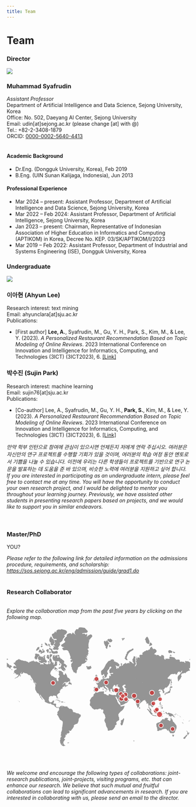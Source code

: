 ```yaml
---
title: Team
---
```


# Team

### <highlight  color="#04be58">Director</highlight>
<div class="row">
<div class="col col--2"><img src="/team/Muhammad_Syafrudin.jpg"/></div>

<div class="col col--10">
<h3>Muhammad Syafrudin</h3>
<i>Assistant Professor</i>
<br/>Department of Artificial Intelligence and Data Science, Sejong University, Korea
<br/>Office: No. 502, Daeyang AI Center, Sejong University
<br/>Email: udin[at]sejong.ac.kr (please change [at] with @)
<br/>Tel.: +82-2-3408-1879
<br/>ORCID: <a href="https://orcid.org/0000-0002-5640-4413" target="_blank">0000-0002-5640-4413</a>
<br/><br/>
<h4>Academic Background</h4>
<ul>
<li>Dr.Eng. (Dongguk University, Korea), Feb 2019</li>
<li>B.Eng. (UIN Sunan Kalijaga, Indonesia), Jun 2013</li>
</ul>

<h4>Professional Experience</h4>
<ul>
<li>Mar 2024 – present: Assistant Professor, Department of Artificial Intelligence and Data Science, Sejong University, Korea</li>
<li>Mar 2022 – Feb 2024: Assistant Professor, Department of Artificial Intelligence, Sejong University, Korea</li>
<li>Jan 2023 – present: Chairman, Representative of Indonesian Association of Higher Education in Informatics and Computing (APTIKOM) in Korea, Decree No. KEP. 03/SK/APTIKOM/I/2023</li>
<li>Mar 2019 – Feb 2022: Assistant Professor, Department of Industrial and Systems Engineering (ISE), Dongguk University, Korea</li>
</ul>

</div>
</div>

### <highlight  color="#0184c6">Undergraduate</highlight>

<div class="row">
<div class="col col--2"><img src="/team/ahyun_2023.jpg"/></div>
<div class="col col--10">
<h3>이아현 (Ahyun Lee)</h3>
Research interest: text mining
<br/>Email: ahyunclara[at]sju.ac.kr
<br/>Publications:
<ul>
<li>[First author] <b>Lee, A.</b>, Syafrudin, M., Gu, Y. H., Park, S., Kim, M., & Lee, Y. (2023). <i>A Personalized Restaurant Recommendation Based on Topic Modeling of Online Reviews</i>. 2023 International Conference on Innovation and Intelligence for Informatics, Computing, and Technologies (3ICT) (3ICT2023), 6. <a target='_blank' alt='link' rel='noopener noreferrer' href='https://doi.org/10.1109/3ICT60104.2023.10391550'>[Link]</a></li>
</ul>
</div>
</div>

<div class="row">
<div class="col col--2"></div>
<div class="col col--10">
<h3>박수진 (Sujin Park)</h3>
Research interest: machine learning
<br/>Email: sujin76[at]sju.ac.kr
<br/>Publications:
<ul>
<li>[Co-author] Lee, A., Syafrudin, M., Gu, Y. H., <b>Park, S.</b>, Kim, M., & Lee, Y. (2023). <i>A Personalized Restaurant Recommendation Based on Topic Modeling of Online Reviews</i>. 2023 International Conference on Innovation and Intelligence for Informatics, Computing, and Technologies (3ICT) (3ICT2023), 6. <a target='_blank' alt='link' rel='noopener noreferrer' href='https://doi.org/10.1109/3ICT60104.2023.10391550'>[Link]</a></li>
</ul>
</div>
</div>
<i>만약 학부 인턴으로 참여에 관심이 있으시면 언제든지 저에게 연락 주십시오. 여러분은 자신만의 연구 프로젝트를 수행할 기회가 있을 것이며, 여러분의 학습 여정 동안 멘토로서 기쁨을 나눌 수 있습니다. 이전에 우리는 다른 학생들이 프로젝트를 기반으로 연구 논문을 발표하는 데 도움을 준 바 있으며, 비슷한 노력에 여러분을 지원하고 싶어 합니다. If you are interested in participating as an undergraduate intern, please feel free to contact me at any time. You will have the opportunity to conduct your own research project, and I would be delighted to mentor you throughout your learning journey. Previously, we have assisted other students in presenting research papers based on projects, and we would like to support you in similar endeavors.</i>
<br/><br/><br/>


### <highlight  color="#0184c6">Master/PhD</highlight>

YOU?

<i>Please refer to the following link for detailed information on the admissions procedure, requirements, and scholarship: <a href="https://sos.sejong.ac.kr/eng/admission/guide/grad1.do" target="_blank">https://sos.sejong.ac.kr/eng/admission/guide/grad1.do</a> </i> 
<br/><br/>

### <highlight  color="#980606">Research Collaborator</highlight>

<br/>
<i>Explore the collaboration map from the past five years by clicking on the following map.</i><br/>
<a href="https://sejong.elsevierpure.com/en/persons/muhammad-syafrudin/network-map#network-map-container" target="_blank">

<svg class="worldmap-svg" viewBox="0 0 945 650">
<g class="worldmap-svg-g">
<g class="mapgroup">
<path class="map" d="m640.284 149.981 2.64 1.209 1.979-.402.566-1.48 2.073-.496 1.414-.949.566-2.638 2.167-.64.472-1.15 1.225.874.754.092 1.508.046 1.885.687.849.411 1.885-1.052.848.595.849-1.468 1.602.046.377-.507.283-1.34 1.13-1.116 1.415.744-.283 1.02.848.138-.283 2.803 1.037 1.049.943-.683 1.13-.32 1.603-1.466 1.791.23h2.734l.47.962-1.507.365-1.32.593-3.016.364-2.828.682-1.508 1.447.566 1.35.377 1.61-1.32 1.335.094 1.24-.754 1.1-2.45-.087 1.036 2.103-1.696.785-1.131 1.865.188 1.853-1.037.9-.942-.3-2.074.386-.283.855h-1.885l-1.508 1.744-.094 2.577-3.393 1.259-1.791-.294-.566.67-1.508-.376-2.64.46-4.43-1.551 2.357-2.745-.188-1.957-1.98-.513-.188-1.975-.849-2.467 1.132-1.744-1.132-.438.66-2.288Zm-97.65 128.782.283.854-.377 1.302.47 1.23-.376 1.008.283.935-5.467-.038-.189 8.626 1.791 2.205 1.697 1.718-4.807 1.11-6.316-.383-1.79-1.3-10.652.114-.377.191-1.602-1.221-1.697-.115-1.508.496-1.32.496-.188-1.715.377-2.393.849-2.495.188-1.168.848-2.405.566-1.125 1.508-1.757.848-1.194.283-1.973-.094-1.523-.848-.927-.66-1.63-.66-1.59.188-.553.755-1.033-.755-2.578-.565-1.764-1.32-1.652.283-.513 1.037-.367.754.073.943-.33 7.729.037.66 1.944.754 1.616.565.846 1.037 1.362 1.697-.221.848-.369 1.508.405.377-.662.66-1.545 1.602-.11.189-.477h1.32l-.284.955 3.205-.037.094 1.692.472.995-.377 1.622.188 1.626.849.961-.095 3.19.66-.26 1.131.074 1.603-.409Zm-30.728-13.567-.754-1.978 1.131-1.134.754-.439.943.878-.943.55-.377.695-.094 1.135Zm21.962-136.043-.283 1.172.377 1.504 1.037.821v.914l-.848.527-.189 1.1-1.225 1.662-.471-.237v-.759l-1.414-1.144-.283-1.63.189-2.37.377-1.12-.377-.538-.189-1.13 1.131-1.728.094.643.754-.296.566.939.66.394Zm81.155 55.387.472-.12.094.76 2.074-.44 2.168.08 1.602.08 1.79-1.963 1.886-1.853 1.697-1.78.47 1.012.378 2.26-1.32.04-.282 1.844.47.4-1.13.559v1.194l-.754 1.152-.095 1.148-.565.632-7.823-1.463-1.037-2.863ZM304.73 422.686l-1.603-.126H300.3v-9.932l1.036 2.054 1.32 3.247 3.393 2.74 3.676 1.132-1.225 2.222-2.45.256Zm11.122-112.935 4.807 4.676 2.168.44 3.205 2.121 2.733 1.127.377 1.25-2.639 4.436 2.64.82 3.016.453 2.073-.493 2.357-2.251.377-2.56 1.32-.566 1.319 1.701-.094 2.323-2.168 1.64-1.791 1.194-2.922 2.9-3.488 4.108-.66 2.415-.66 3.166v3.07l-.565.697-.188 2.057-.189 1.631 3.3 2.755-.378 2.198 1.697 1.4-.189 1.637-2.45 4.231-3.96 1.77-5.183.701-2.922-.328.565 2.022-.565 2.515.47 1.772-1.507 1.205-2.734.484-2.45-1.256-1.037.869.377 3.508 1.697 1.034 1.508-1.083.754 1.824-2.451 1.092-2.074 2.25-.377 3.65-.66 2.003h-2.45l-2.074 1.917-.754 2.831 2.64 2.763 2.45.804-.848 3.467-3.11 2.252-1.697 4.696-2.357 1.591-1.131 1.949.848 4.311 1.791 2.49-1.13-.238-2.452-.654-6.315-.594-1.037-2.471v-3.074l-1.696.23-.943-1.492-.283-4.298 2.074-1.726.848-2.534-.377-1.962 1.414-3.334.943-5.007-.283-2.175 1.131-.67-.283-1.433-1.225-.713.943-1.52-1.226-1.36-.565-4.127 1.037-.738-.472-4.232.66-3.538.66-3.019 1.602-1.215-.848-3.242v-3.017l1.98-2.128-.095-2.69 1.508-3.103v-2.894l-.66-.566-1.225-5.345 1.697-3.143-.283-2.901.942-2.75 1.697-2.766 1.885-1.844-.848-1.143.565-.936-.094-4.842 2.828-1.4.942-2.982-.282-.712 2.168-2.522 3.393.669 1.508 2.05 1.037-2.286 3.016.118Zm278.247-177.97 3.676-.533.472.92 1.036.627-.565.865 1.414 1.149-.754 1.096 1.13.948 1.226.52v2.35l-.942.094-1.037-1.925v-.519h-1.131l-.849-.946-.47.095-1.038-.998-1.98-.81.284-1.679Zm66.357 264.281 1.697 1.273 2.45.5.095.78-.66 1.797-4.053.282-.094-2.134.377-1.669Zm200.203-28.898 2.545 1.207 1.414-.484 2.073-.675 1.508.241.189 4.136-.849 1.231-.282 2.883-.943-.998-1.79 2.504-.566-.201-1.603-.1-1.602-3.098-.377-2.319-1.508-3.023.094-1.593Zm-4.807-80.787.942 2.144 1.697-1.054.848 1.167 1.225 1.056-.282 1.209.565 2.312.472 1.37.66.342.66 2.33-.284 1.419.849 1.885 2.922 1.467 1.79 1.317 1.791 1.204-.377.662 1.509 1.757 1.036 3.063 1.037-.63 1.037 1.261.66-.473.471 3.048 1.791 1.753 1.225 1.08 2.074 2.33.754 2.347.094 1.668-.188 1.8 1.225 2.512-.188 2.656-.472 1.38-.66 2.691.095 1.737-.566 2.219-1.13 2.798-1.98 1.518-.943 2.446-.848 1.54-.754 2.751-1.037 1.611-.66 2.435-.377 2.23.189 1.054-1.508 1.15-2.922.139-2.451 1.342-1.225 1.303-1.603 1.45-2.168-1.497-1.602-.606.471-1.715-1.414.648-2.356 2.42-2.262-.933-1.414-.513-1.508-.232-2.545-.974-1.697-2.028-.471-2.512-.66-1.63-1.225-1.307-2.545-.403.848-1.565-.66-2.353-1.225 2.219-2.356.58 1.32-1.78.47-1.813.943-1.58-.189-2.312-2.073 2.662-1.697 1.098-.942 2.522-2.074-1.286.094-1.72-1.696-2.275-1.32-1.175.471-.693-3.393-1.898-1.79-.086-2.546-1.5-4.713.299-3.393 1.115-2.922 1.033-2.545-.216-2.733 1.6-2.263.694-.565 1.656-.943 1.27-2.168.088-1.696.264-2.262-.57-1.885.35-1.791.132-1.603 1.72-.754-.132-1.32.886-1.225 1.022-1.98-.133h-1.696l-2.827-2.04-1.414-.618.094-1.802 1.32-.437.377-.699-.095-1.131.377-2.163-.282-1.804-1.414-3.108-.377-1.732.094-1.722-1.037-1.92-.094-.914-1.131-1.16-.377-2.307-1.508-2.331-.377-1.261 1.225 1.261-.943-2.68 1.32.81.754 1.137v-1.501l-1.32-2.26-.282-.925-.566-.841.283-1.678.565-.677.377-1.429-.282-1.66 1.036-2.047.189 2.165 1.131-1.969 2.074-.942 1.32-1.173 1.979-1.054 1.225-.195.66.35 2.074-1.05 1.602-.312.377-.621.754-.233 1.414.039 2.733-.814 1.414-1.237.66-1.466 1.602-1.383.095-1.112.094-1.491 1.79-2.324 1.132 2.362 1.13-.534-.942-1.296.849-1.33 1.13.57.284-2.048 1.413-1.36.66-1.057 1.32-.452v-.753l1.225.301v-.677l1.131-.376 1.32-.375 1.885 1.24 1.508 1.62h1.602l1.697.264-.565-1.508 1.225-2.142 1.225-.712-.471-.674 1.131-1.534 1.602-.933 1.32.299 2.262-.485-.094-1.379-1.885-.892 1.414-.372 1.696.669 1.414 1.08 2.168.707.754-.298 1.602.82 1.603-.745.942.223.66-.521 1.131 1.342-.66 1.42-1.036 1.085-.849.113.283 1.05-.754 1.352-.943 1.356.189.755 2.074 1.474 1.98.87 1.413.95 1.885 1.634h.754l1.32.686.377.84 2.545.956 1.696-.956.566-1.45.471-1.217.377-1.518.754-2.156-.377-1.32.189-.753-.283-1.578.377-2.024.471-.523-.377-.897.66-1.417.471-1.489.095-.743.942-1.002.754 1.3.189 1.673.66.336.094 1.118.942 1.345.189 1.535Zm-331.41-180.456-.188 1.578h-1.508l.565.865-.848 2.467-.566.639-2.262.106-1.32.848-2.167-.317-3.77-.956-.566-1.335-2.545.642-.377.746-1.508-.533-1.414-.107-1.131-.695.377-.966-.094-.647.754-.216 1.32 1.024.376-.97 2.357.162 1.885-.703 1.225.108.848.81.189-.701-.377-2.505.943-.494.942-1.876 1.98 1.326 1.413-1.66.943-.277 2.074 1.22 1.225-.222 1.225.774-.282.495Zm76.349 33.896-1.791-.421-1.32-1.55-.377-1.324.471-.095.849.946h1.13v.52Zm6.41-10.517 1.413 1.85 1.32 2.462 1.225.144.754.91-2.168.286-.471 2.657-.377 1.177-1.037.797.094 1.632-.66.186-1.602-1.771.943-1.644-.849-.99-.942.236-3.11 2.491v-2.35l-1.226-.52-1.131-.948.754-1.096-1.414-1.149.565-.865-1.036-.627-.472-.92.566-.583 1.98 1.019 1.413.194.377-.388-1.32-1.897.66-.489.754.147 1.791 2.094 1.226.242.377-.873Zm-50.429 132.492-.094-3.18-.66-1.168 1.603.182.754-1.46 1.414.146.094 1.059.566.584.094.84-.66.548-1.037 1.388-.942.95ZM490.604 93.177l2.45-.876 1.603 1.806 1.508.984-.377 2.806-.66.114-.282 2.317-2.263-1.863-1.32.284-1.884-1.878-1.226-1.665-1.225-.058-.377-1.505 2.168-.816ZM487.022 233.6l-2.168.293-.66-1.834.189-6.076-.566-.517-.094-1.331-.942-.926-.754-.778.282-1.41.943-.298.565-1.152 1.226-.26.565-.783.943-.783.942-.037 1.98 1.565-.094.893.565 1.56-.565 1.076.282.703-1.225 1.665-.848.813-.472 1.66.095 1.695Zm-14.421-8.947-1.791-.703-1.225.11-.943.667-1.131-.555-.471-.889-1.226-.593-.094-1.52.66-1.153-.094-.893 2.167-2.238.378-1.832.66-.637 1.319.337 1.037-.525.377-.713 2.073-1.202.472-.829 2.45-1.13 1.414-.378.66.49h1.697l-.189 1.32.283 1.203 1.508 1.764.094 1.31 3.017.598-.095 1.866-.565.782-1.226.26-.565 1.153-.943.298-2.262-.037-1.225-.223-.849.445-1.13-.222-4.525.148-.094 1.521Zm249.97-33.846v2.04l-.943-.43.189 2.265-.754-1.483-.094-1.41-.566-1.376-1.037-1.657-2.45-.119.282 1.185-.848 1.574-1.131-.59-.377.55-.754-.314-1.037-.275-.377-2.328-.943-2.143.472-1.715-1.603-.76.566-1.084 1.696-1.047-1.885-1.535.849-1.99 2.073 1.26 1.32.163.188 1.982 2.451.402 2.45-.04 1.509.523-1.225 2.406-1.132.16-.848 1.633 1.508 1.508.377-1.826.754-.04ZM539.335 120.62l.754 1.47 1.037-.253 1.98.556 3.864.202 1.225-.91 3.11-.862 1.886 1.318 1.602.404-1.414 1.457-.942 2.59.848 2.02-2.262-.49-2.64 1.128v1.706l-2.45.34-1.791-1.216-2.074.973-1.979-.097-.189-2.343-1.32-1.131.472-.494-.283-.396.377-1.142 1.037-1.147-1.32-1.557-.188-1.314Zm-262.318 65.316-.66.12-.66-1.637-.942-.841.565-1.809.755.12.942 2.37Zm-.754-8.18-2.828.49-.188-1.102 1.225-.204 1.697.082Zm2.168 0-.471 2.073-.472-.365v-1.545l-1.13-1.143v-.368Zm251.29-59.439h.942l-.66 1.589 1.32 1.425-.377 1.717-.66.151-.471.302-.848.852-.377 1.991-2.357-1.392-.942-1.501-1.037-.806-1.131-1.314-.566-1.17-1.32-1.69.566-1.547.943.878.565-.774 1.226-.104 2.262.62 1.79-.051Zm11.782-36.548h2.545l2.827-1.679.566-2.515 2.168-1.462-.283-2.054 1.603-.777 2.827-1.824 2.734 1.175.377 1.167 1.414-.583 2.545 1.1.282 2.178-.565 1.206 1.602 2.95 1.131.809-.188.804 1.79.8.755 1.165-1.037.975-2.168-.183-.471.426.66 1.45.565 2.75-2.168.238-.848.946-.189 2.112-1.037-.409-2.356.234-.66-.995-1.037.703-.942-.586-2.074-.117-2.922-1-2.64-.296-2.073.06-1.414 1.177-1.225.117-.094-1.887-.754-1.965 1.602-.84v-1.753l-.754-1.646ZM246.666 202.6l-.094-.384.377-.153.471.345.943-1.65.471-.04v.385h.471v.768l-.47 1.187.282.421-.283.993.189.267-.377 1.371-.472.722-.47.076-.566.949h-.754l.188-3.08Zm57.686 108.532-1.885.396-1.037-3.899-1.414-3.123.848-2.714-1.414-1.158-.377-2-1.225-1.878 1.602-2.937-1.13-2.315.659-.908-.471-.982.942-1.357.095-2.292.094-1.91.565-.898-2.262-4.32 1.98.223 1.32-.037.565-.817 2.356-1.076 1.32-1 3.487-.444-.282 2 .282 1.002-.188 1.785 2.828 2.423 2.921.448 1.037.972 1.791.562 1.037.75h1.697l1.508.787.094 1.579.566.79v1.17l-.754.038 1.036 3.143 4.996.114-.377 1.598.283 1.068 1.414.764.565 1.724-.377 2.154-.754 1.235.283 1.588-.849.582-.094-.854-2.356-1.432-2.45-.038-4.62.812-1.225 2.446-.094 1.481-1.037 3.374-.377-.59-3.016-.118-1.037 2.287-1.508-2.051-3.393-.669Zm24.79 21.938 3.487-4.107 2.922-2.9 1.79-1.195 2.169-1.64.094-2.323-1.32-1.701-1.32.566.566-1.655.377-1.728v-1.56l-.942-.52-1.037.44-.943-.12-.282-1.116-.283-2.576-.472-.869-1.79-.748-1.037.551-2.828-.551.189-3.8-.755-1.556.849-.582-.283-1.588.754-1.235.377-2.154-.565-1.724-1.414-.764-.283-1.068.377-1.598-4.996-.114-1.036-3.143.754-.038v-1.17l-.566-.79-.094-1.579-1.508-.788h-1.697l-1.037-.75-1.79-.56-1.038-.973-2.921-.448-2.828-2.423.188-1.785-.282-1.002.282-2-3.487.444-1.32 1-2.356 1.076-.566.817-1.32.037-1.979-.223-1.414.483-1.225-.335.189-4.038-2.168 1.59-2.263-.073-1.036-1.443-1.697-.148.566-1.108-1.509-1.624-1.036-2.393.66-.478v-1.102l1.602-.771-.283-1.43.66-.917.188-1.21 3.017-1.792 2.073-.512.377-.403 2.357.147 1.225-7.193v-1.13l-.377-1.532-1.131-.948v-1.896l1.414-.438.565.292.095-1.021-1.509-.256-.094-1.64 5.09.036.943-.876.66.803.565 1.568.471-.328 1.414 1.386 2.074-.183.471-.802 1.98-.584 1.036-.437.377-1.131 1.791-.73-.094-.547-2.262-.22-.283-1.678.094-1.754-1.225-.657.471-.256 1.98.329 2.073.657.754-.62 1.885-.403 2.922-.987.943-.988-.283-.732 1.32-.147.66.623-.377 1.134.848.402.66 1.243-.754.914-.377 2.227.66 1.314.188 1.24 1.602 1.204 1.32.146.283-.51.754-.11 1.225-.474.848-.693 1.414.219.66-.073 1.414.182.283-.51-.472-.548.283-.73 1.037.22 1.225-.256 1.508.547 1.132.548.848-.73.565.11.377.73 1.226-.183 1.037-.986.754-1.934 1.602-2.412.848-.11.66 1.462 1.508 4.563 1.32.438.094 1.824-1.98 2.151.849.802 4.619.401.094 2.626 1.98-1.714 3.298.912 4.336 1.604 1.32 1.532-.472 1.46 3.11-.803 5.09 1.387 3.865-.11 3.865 2.192 3.393 2.925 1.98.769 2.262.11.942.805.849 3.374.47 1.58-1.036 4.383-1.32 1.736-3.676 3.707-1.696 3.015-1.98 2.316-.66.038-.66 1.987.19 5.09-.755 4.22-.282 1.796-.849 1.074-.471 3.7-2.64 3.654-.47 2.898-2.074 1.22-.66 1.7h-2.828l-4.147 1.11-1.791 1.273-2.922.838-3.11 2.284-2.168 2.865-.377 2.196.377 1.594-.472 3.006-.565 1.451-1.885 1.625-2.922 5.353-2.262 2.435-1.791 1.419-1.226 2.99-1.696 1.792-.754-1.792 1.225-1.478-1.508-2.115-2.074-1.716-2.733-1.96-.943.085-2.639-2.327Zm449.889-94.93 1.037-.987 2.168-1.428-.095 1.281-.188 1.683-1.225-.073-.566.877Zm-59.005-63.867 1.131.947-.188 1.803-2.168.081-2.168-.204-1.697.45-2.356-1.105-.095-.574 1.791-2.223 1.414-.744 1.885.703 1.32.083Zm-162.97 135.045-3.677 2.091-2.356 2.142-.943 1.875-.754 1.08-1.414.242-.471 1.407-.283.887-1.602.688-2.168-.162-1.225-.808-1.131-.363-1.32.686-.566 1.376-1.32.893-1.225 1.304-1.885.286-.565-1.02.188-1.787-1.508-2.745-.754-.442v-8.298l2.545-.118.094-9.937 1.98-.077 4.053-.959.942 1.151 1.697-1.112h.848l1.414-.613.471.191 1.037 2.226.472.5.848 1.581 3.016 3.062 1.131.312v.974l.754 1.798 1.98.432Zm-37.044-78.804 2.168-.184.471-.699.472.074.66.589 3.204-1.03 1.131-1.032 1.414-.921-.283-.923.754-.258 2.545.184 2.451-1.219 1.885-2.925 1.32-1.076 1.696-.446.283 1.151 1.508 1.631v1.11l-.47 1.11.188.812.942.775 1.98 1.143 1.413 1.067v.847l1.791 1.396 1.131 1.138.66 1.578 1.885 1.026.472.842-.849.293-1.696-.073-1.98-.257-.942.22-.472.622-.848.074-.942-.55-2.922 1.318-1.226-.256-.377.183-.754 1.609-1.98-.512-1.884-.256-1.697-.988-2.168-.878-1.414.842-.942 1.316-.283 1.828-1.697-.147-1.79-.438-1.509 1.388-1.414 2.446-.282-.767-.095-1.168-1.225-.876-.943-1.352-.188-.914-1.225-1.39.188-.768-.283-1.135.189-2.016.66-.477ZM313.306 112.001l1.885.476 2.451-.106-1.32 1.582-.942.21-3.3-1.58-.659-1.273.943-1.173Zm4.902-9.995-1.32.055-3.393-1.228-2.451-1.915.943-.34 3.487 1.018 2.64 1.684Zm-161.557 2.38-1.32.55-4.336-1.82-.754-1.39-2.356-1.398-.472-1.183-2.639-.736-1.037-2.225.189-.978 2.828.92 1.602.63 2.45.458.849 1.365 1.32 1.917 2.639 1.677Zm176.355-8.834-1.697 3.593 1.697-1.361 1.79.851-.942 1.412 2.357 1.121 1.13-.953 2.64 1.233-.754 2.883 1.79-.662.378 2.088.754 2.445-1.037 3.374-1.225.16-1.697-.745.566-3.167-.754-.488-3.017 3.335-1.602-.107 1.885-1.823-2.545-.917-2.828.216-5.09-.108-.377-1.139 1.603-1.419-1.131-1.043 2.262-2.381 2.64-6.513 1.696-2.376 2.262-1.405 1.225.176-.565 1.112ZM131.296 80.59l1.225.622 2.545-.373-.754 4.972 2.262 3.481h-1.037l-1.602-1.972-.943-1.994-1.32-1.34-.47-1.968Zm141.197-39.808-1.037 2.94-1.131-.537-.754-1.624.188-.39.943-1.721 1.131.157Zm-6.881-3.152-3.11 3.152-1.791-.156-.566-1.491 1.885-2.622h3.582Zm-8.577-17.683.47 2.719 1.415-.96 1.508 1.654 2.828 2.152 3.016 1.87.188 2.85 1.98-.499 1.885 1.99-2.357 1.883-4.053-1.39-1.508-2.733-2.545 3.143-3.77 3.085-.848-3.413-3.582.573 2.262-2.971.377-4.816.848-5.668Zm24.318-9.84-2.922.375-.66-3.313 1.131-3.871 2.45-.983 1.98 1.96.095 2.894-.377.953ZM229.606-3.606l-1.603 2.536-3.581-2.23-2.074.815-3.582-3.282 2.262-2.296 1.791-3.4 2.828 2.24 1.602 1.37.754 1.359Zm74.651 120.893-1.696-2.13v-5.18l-1.226-1.074-1.696.645-.943-1.022-1.98 2.89-.753 2.957-.943 1.722-1.13.571-.85.207-.282.879h-4.807l-3.959.051-1.13.67-2.829 2.656-.282.253-.849 1.416h-2.45l-2.545.05-1.131.553.377.702.282 1.1-.094.348-3.393 1.784-2.734.542-3.016 1.911h-.66l-.942-.586-.283-.49.094-.393.566-1.231 1.225-1.935.754-2.154-.471-3.143-.566-3.346-2.733-1.77.283-.682-.377-.42h-.754l-.472-.633-.188-.898-.472.423-.66-.159.095-.37-.566-.372-.282-1.011-1.98-1.231-2.168-1.293-2.545-1.464-2.45-1.42-2.357 1.093-.848.055-3.205-1.038-2.168.492-2.545-1.206-2.639-.605-1.79-.276-.85-.664-.47-2.172h-.849l-.094 1.562h-72.389l-.377-.056-5.09-3.93-1.886-1.765-4.712-1.725-1.414-3.671.283-2.607-3.3-1.859-.47-3.527-3.205-3.22v-2.325l1.413-2.228v-2.904l-4.524-3.018-2.64-5.51-1.602-3.514-2.45-2.241-1.791-2.128-1.32-2.66-2.639 1.658-2.545 2.848-2.356-3.35-1.791-2.247-2.545-1.464-2.64-.147V17.72l.095-25.89 4.807 1.883 4.147 3.496 2.734.71 2.262-3.067 3.205-2.287 3.864.836 3.96-3.262 4.24-1.925 1.886 3.195 1.885-1.803.565-3.668 1.886.87 4.43 6.8 3.487-5.18.283 5.804 3.205-1.249 1.037-2.208 3.204.423 3.96 3.137 6.126 2.772 3.582 1.217 2.639-.506 3.487 3.706-3.676 3.43 4.713 1.543 7.07-.867 2.262-1.162 2.733 4.128 2.922-3.546-2.733-2.933 1.696-2.485 3.205-.301 2.074-.705L204.25.332l2.639 3.845 2.922-.586 4.618 3.195 4.053-1.155 3.77.193-.282-4.398 2.356-1.193 4.053 2.378v6.554l1.603-5.476 2.168.195 1.13-7.184-2.827-4.658-3.016-3.076.188-8.693 3.11-5.994 3.488 1.287 2.64 3.686 3.581 8.963-2.356 3.722 4.901 1.569-.094 7.424 3.582-5.664 3.11 4.667-.848 5.215 2.545 4.677 2.733-4.968 1.98-6.129.094-8.164 3.77.635 3.865 1.053 3.487 3.733.189 3.648-1.98 3.763 1.886 3.677-.377 3.315-5.09 4.622-3.676.999-2.734-1.913-.754 3.266-2.545 5.304-.754 2.76-3.016 4.057-3.77.417-2.074 2.562-.189 3.73-3.016.721-3.205 4.57-2.827 6.184-1.037 4.221-.094 5.969 3.77.846 1.225 4.652 1.226 3.73 3.676-.943 4.807 2.08 2.639 1.79 1.885 2.231 3.3 1.3 2.733 1.931 4.335.256 2.828.447-.377 3.914.754 4.505 1.98 4.815 3.864 4 1.98-1.344 1.413-4.387-1.32-6.965-1.884-2.318 4.241-2.156 2.922-3.217 1.508-3.276-.282-3.202-1.791-4.153-3.11-3.76 3.015-5.433-1.13-4.785-.849-8.572 1.79-1.261 4.525 1.496 2.734.548 2.168-1.491 2.356 1.959 3.299 3.165.754 2.128 4.713.453-.094 4.462.848 6.555 2.356.776 1.98 2.931 3.77-2.79 2.45-5.647 1.792-2.414 1.98 4.652 3.487 6.407 2.827 5.915-1.036 2.984 3.487 2.612 2.356 2.64 4.148 1.21 1.696 1.453 1.037 3.74 2.074.617 1.037 1.653.188 4.875-1.885 1.597-1.885 1.467-4.336 1.456-3.299 3.394-4.43.683-5.561-.854-3.959-.057-2.733.285-2.168 2.942-3.3 1.789-3.77 5.217-3.016 3.548 2.168-.64 4.242-5.088 5.467-3.316 3.958-.39 2.263 1.944-2.451 2.637.848 4.212.848 2.867 3.394 1.889 4.336-.576 2.639-4.233.188 2.761 1.603 1.368-3.205 2.448-5.75 2.165-2.639 1.533-2.922 2.58-1.98-.251-.094-3.094 4.525-3.036-4.148.103Zm-123.1-153.45-1.32 4.09 5.75-2.59 3.677 4.414 2.922-4.539 2.45 2.96 2.168 8.324 1.32-3.514-1.885-8.894 2.262-1.384 2.64 1.51 2.921 3.59 1.602 8.344.849 5.7 4.43 3.982 4.713 3.67-.283 3.38-4.336.522 1.697 2.89-.849 2.638-4.807-1.111-4.524-1.937-3.016.41-4.902 2.436-6.598 1.105-4.713.699-1.413-3.424-3.582-2.049-2.262.823-3.3-5.849 1.792-.853 4.053-1.288 3.676.323 3.393-1.405-5.09-1.747-5.561.548-3.676-.11-1.414-2.982 6.032-3.154-3.958.114-4.619-2.175 2.168-6.349 1.885-3.518 6.975-5.367Zm25.261-2.786-2.262 6.017-4.147-6.4.943-1.287 3.487-.388Zm73.71 2.912.282 2.489-2.827-.247-2.828-.248-2.828 1.234-.754-.616-2.922-4.76.094-3.211 1.32-.65 5.938 1.039Zm-26.77-.503 2.074 5.564 2.45-7.208 6.599-3.863 4.524 9.484-.377 5.663 5.184-2.505 2.451-3.527 5.844 4.486 3.582 4.012.283 3.572 4.9-1.834 2.734 5.215 6.316 3.092 2.262 3.14 2.45 7.028-4.807 3.452 6.221 4.653 4.148 1.458 3.77 6.26 4.147.465-.848 4.575-4.619 7.41-3.204-2.696-4.148-6.164-3.393.817-.283 3.672 2.734 3.68 3.581 2.834 1.037 1.61 1.697 5.883-.848 4.18-3.3-1.595-6.597-4.633 3.676 5.033 2.733 3.405.471 1.948-7.163-2.262-5.561-3.25-3.205-2.826.942-1.637-3.958-3.07-3.77-2.957v1.78l-7.541.926-2.168-2.11 1.697-4.477 4.9-.174 5.374-.789-.849-2.298.943-3.145 3.393-6.478-.754-3.05-1.037-2.422-3.959-3.355-5.372-2.512 1.696-1.833-2.733-4.677-2.357-.422-2.073-2.558-1.32 2.24-4.807.951-9.52-1.694-5.561-2.251-4.242-1.192-2.168-2.743 2.734-3.694h-3.676l-.848-8.493 1.979-7.842 2.733-3.687 6.787-2.463Zm-36.1-6.29 3.11 1.952 4.713-1.169.66 2.714-2.45 4.296 3.958 3.818-.471 7.715-4.242 3.097-2.545-.683-1.79-3.11-6.504-6.534v-2.814l5.373.985-2.922-5.876Zm18.757 9.775-2.827 6.392-3.017-.237-1.602-7.639.094-4.538 1.32-4.016 2.639-2.513 5.467.266 4.996 2.378-3.96 8.174Zm-71.352 11.736-6.881 3.95-1.414-3.493-6.033-4.39 1.132-3.673 1.79-6.361 2.263-5.98-2.545-5.814 8.86-1.624 3.676 2.027 6.692.536 2.545 2.786 2.828 3.894-3.3 2.291-6.409 6.315-3.204 5.954Zm70.221-32.642-1.414 3.89-3.77-.687-3.205-2.641 1.414-4.553 3.77-2.915 2.263 3.635ZM222.16-72.632l1.98 5.306.094 5.426-1.225 7.798-4.336.983-2.828-1.547.094-6.054-4.241.733-.189-8.262 2.828.308 3.865-3.741 3.77.63Zm-25.449 5.765 1.037 3.926 2.356-1.8 2.734.453.471 5.176-1.602 4.869-8.86 1.683-6.599 4.263-4.053.136-.282-3.15 5.372-4.49-11.782 1.276-3.676-1.847 3.582-10.342 2.45-3.086 7.353 3.696 4.712 6.263 4.525.875-3.77-10.367 2.45-4.095 2.734 1.272Zm35.44-10.112 2.828 3.71h5.185l2.262 3.78-.566 4.144 3.016 2.404 1.603 2.515 3.582.44 3.77.874 4.147-2.197 5.373-1.036 4.241.74 2.828 4.085.566 4.12-1.603 2.642-3.959 2.19-3.299-1.228-7.54 1.5-5.373.135-4.241-1.088-6.975-3.311-.849-5.537-.377-5.292-2.545-4.706-5.467-1.394-3.016-3.46.943-4.685Zm-56.365-6.505-.377 9.096-1.98 3.963-2.45.469-4.902 4.763-4.147 1.655-3.582-2.262 4.43-8.428 5.373-7.73 4.053.168Zm58.534 1.525-1.226.337-4.901-.843-.66-3.423 5.278.173 1.791 2.401Zm-42.793-2.208-4.902 3.552-3.864-3.895 2.168-3.996 3.77-1.415 3.676 2.117Zm1.414-11.548-3.205 2.562H185.4v-1.825l2.734-4.095 1.32.753Zm36.194 7.033-3.864 2.62-2.168-2.973-1.131-4.846-.189-5.38 3.394.565 1.508.75 3.11 4.611Zm-11.122-3.386 1.037 5.312-4.242-1.399-4.335-4.093-5.844-.543 2.545-3.85-3.205-3.378-.189-5.212 5.184 1.951 7.07 4.96Zm34.215-18.356 3.111 4.603-3.582 4.276-4.807 10.016-4.713.896-5.372-1.615-2.828-5.51v-4.941l2.073-3.715-4.712.198-2.922-4.819-1.697-6.885 1.885-6.987 1.791-4.767 2.64-1.157-1.132-4.002 6.127-.957 3.299 9.084 4.43 3.355 4.336 3.065Zm48.449-60.915 6.975 1.51 5.655 2.681 4.807 5.793-.188 5.305-6.315 8.276-6.41 3.848-2.356 3.999h5.75l-6.222 10.253-4.241 4.543-4.525 12.661-5.372 2.452-1.697 3.01-7.918 1.384 3.677 1.761-1.886 2.51 2.168 6.741-2.45 4.335-4.053 3.695-1.226 4.792-3.676 3.498.377 2.614 4.525-.325v2.735l-6.975 6.707-6.881-3.084-7.635 1.704-3.959-1.237-4.901-.622-.377-5.393 4.901-2.77-1.32-8.619 1.603-1.047 6.975 5.333-3.582-7.98-4.241-2.334 2.167-5.148 4.619-3.213.754-4.85-3.676-5.622-1.131-7.763 7.164.644 2.073 1.705 4.053-5.832-5.844-1.772-9.237 1.11-4.619-5.633-2.167-6.806-3.017-5.127-.565-6.08 3.864-3.662 3.017-.53 5.184-3.223 3.864-7.512 3.205 1.136 2.828 5.56 1.98-11.037 3.487-3.264 4.713-2.419 8.011-.917 1.32 2.434 7.635-3.666 5.655 1.232ZM505.12 108.256l.094.647-.377.966 1.13.695 1.415.107-.283 1.542-1.131.634-1.885-.476-.566 1.53-1.32.157-.47-.63-1.415 1.311-1.225.157-1.131-.786-.943-1.686-1.225.581v-1.695l1.98-2.138-.095-1.024 1.131.378.754-.648h2.263l.47-.813ZM300.299 412.628v9.932h2.827l1.603.126-.943 1.849-2.168 1.414-1.32-.129-1.507-.386-1.98-1.411-2.733-.638-3.3-2.528-2.639-2.433-3.581-4.892 2.168.907 3.676 2.935 3.393 1.609 1.414-2.04.848-2.988 2.356-1.806Zm4.053-101.496.282.712-.942 2.982-2.828 1.4.094 4.842-.565.936.848 1.143-1.885 1.844-1.697 2.767-.942 2.749.283 2.9-1.697 3.144 1.225 5.345.66.566v2.894l-1.508 3.103.094 2.69-1.98 2.128v3.017l.85 3.242-1.603 1.215-.66 3.019-.66 3.538.472 4.232-1.037.738.565 4.127 1.226 1.36-.943 1.52 1.225.713.283 1.434-1.131.669.283 2.175-.943 5.007-1.414 3.334.377 1.962-.848 2.534-2.074 1.726.283 4.298.943 1.492 1.696-.23v3.074l1.037 2.471 6.315.594 2.451.654h-2.356l-1.226 1.016-2.356 1.565-.471 4.094-1.037.124-3.016-1.417-3.017-3.042-3.204-2.459-.849-2.721.754-2.451-1.32-2.764-.376-6.854 1.13-3.774 2.829-3.013-4.054-1.118 2.545-3.319.849-6.13 2.922 1.273 1.414-7.48-1.791-.936-.849 4.468-1.602-.5.848-5.096.849-6.413 1.225-2.32-.754-3.273-.189-3.734 1.037-.091 1.603-5.25 1.885-5.102 1.037-4.66-.566-4.628.754-2.496-.283-3.728 1.508-3.601.472-5.673.848-5.979.848-6.355-.188-4.595-.566-3.896 1.32-.691.754-1.417 1.225 1.877.377 2.001 1.414 1.158-.848 2.714 1.414 3.123 1.037 3.899Zm464.5-110.913-2.263 1.307-2.168-.846v-2.39l1.225-1.238 2.922-.776 1.509.039.565 1.086-1.131 1.199Zm56.46-83.605-2.263 1.292.66 3.172-.377 4.224-1.32.1v1.834l-1.696-2.133-1.037 2.034-4.053 1.526.377 1.856-2.262-.146-1.226-1.122-1.79 2.481-2.828 1.88-2.168 2.197-3.676.997-1.885 1.557-2.828.939 1.414-1.551-.566-1.324 2.074-2.336-1.414-1.779-2.262 1.204-3.016 2.389-1.603 2.223-2.545.141-1.32 1.548 1.415 2.28 2.073.555.094 1.474 2.074.962 2.922-2.344 2.356 1.29 1.697.092.377 1.693-3.676.91-1.225 1.767-2.545 1.62-1.32 2.232 2.828 1.773 1.037 3.074 1.602 2.867 1.791 2.367-.094 2.304-1.603.807.566 1.649 1.602.926-.471 2.428-.66 2.368-1.414.29-1.979 3.167-2.074 3.867-2.45 3.424-3.582 2.676-3.676 2.38-2.922.316-1.603 1.263-.942-.907-1.414 1.419-3.676 1.413-2.733.431-.943 2.927-1.414.194-.754-2.065.66-1.056-3.488-.901-1.225.431-2.64-.706-1.319-1.14.471-1.658-2.45-.515-1.226-1.07-2.262 1.505-2.545.356-2.073-.04-1.414.712-1.32.394.377 3.258-1.414-.078-.188-.665-.094-1.177-1.886.824-1.13-.51-1.98-1.061.754-2.369-1.697-.554-.565-2.627-2.828.48.377-3.406 2.45-2.424.095-2.4-.094-2.254-1.131-.7-.849-1.776-1.508.249-2.827-.456.848-1.246-1.225-1.878-1.886 1.253-2.167-.71-3.017 1.876-2.356 2.235-2.168.371-1.131-.783-1.32-.083-1.885-.703-1.414.744-1.79 2.223-.19-2.347-1.601.62-3.017-.29-3.016-.66-2.074-1.327-2.073-.582-.849-1.419-1.508-.46-2.639-1.933-2.074-.97-1.13.76-3.582-2.16-2.64-1.918-.66-3.399 1.886.433.094-1.604-1.131-1.613.283-2.549-2.828-3.779-4.242-1.302-.754-2.488-1.98-1.504-.47-.963-.377-1.89.094-1.298-1.603-.745-.848.326-.66-3.095.754-.804-.377-.806 2.451-1.574 1.885-.719 2.734.48 1.037-2.214 3.299-.388.942-1.409 4.147-1.91.377-.787-.188-2.032 1.79-.948-2.356-6.291 5.185-1.499 1.32-.831 1.884-6.773 5.184 1.234 1.414-1.718.189-3.92 2.168-.385 1.98-2.661 1.036-.336.66 2.777 2.168 2.084 3.77 1.468 1.79 3.118-.942 4.434.943 1.613 3.11.672 3.488.516 3.11 2.256 1.697.408 1.131 3.333 1.602 2.145 2.828-.1 5.467.843 3.393-.495 2.64.495 3.864 2.166h3.205l1.13 1.075 3.017-1.86 4.242-1.233 3.958-.148 3.017-1.24 1.885-1.949 1.885-1.208-.471-1.214-.849-1.375 1.414-2.415 1.414.362 2.734.772 2.639-2.014 3.959-1.405 1.885-2.522 1.885-1.06 3.77-.532 2.074.426.283-1.334-2.357-2.693-2.073-1.25-2.074 1.413-2.545-.597-1.508.489-.66-1.578 1.885-3.973 1.225-3.032 3.205 1.522 3.676-2.543-.094-1.83 2.45-4.413 1.415-1.357V87.86l-1.509-1.022 2.168-2.181 3.3-.794 3.487-.122 3.864 1.342 2.357 1.575 1.602 4.351.943 1.818.942 2.552.943 3.991 4.619 1.294 3.016 2.84 1.13 3.67 3.96.054 2.262-1.58 4.336-1.152-1.414 3.544-1.037 1.4-.848 4.198-1.791 3.597ZM472.506 236.896l-1.132.037-1.885-.512-1.696.036-3.11.44-1.792.768-2.545.95-.565-.036.188-2.195.283-.33-.094-1.025-1.131-1.1-.754-.183-.754-.697.565-1.175-.283-1.286.095-.773h.471l.094-1.14-.188-.516.282-.369.943-.332-.66-2.104-.565-1.11.188-.888.472-.222.377-.222.754.37 1.979.037.471-.778.472.037.754-.296.377 1.148.66-.333 1.036-.408 1.226.593.47.889 1.132.555.943-.666 1.225-.111 1.79.703.66 3.764-1.036 2.209-.754 2.974 1.13 2.272Zm41.755 7.162-.377-.146-1.508.328-1.602-.328-1.225.182-4.242-.073.377-2.08-1.037-1.717-1.225-.438-.566-1.207-.66-.365.095-.732.66-1.867 1.225-2.53h.754l1.602-1.542.943-.073 1.508 1.102 1.791-.882.188-1.102.66-1.067.377-1.326 1.414-1.106.471-1.846.566-.591.377-1.407.66-1.668 2.262-2.082.094-.893.283-.485-1.037-1.045.094-.86.755-.149 1.036 1.718.189 1.752-.094 1.784 1.413 2.41-1.413-.037-.754.222-1.226-.296-.565 1.258 1.508 1.551 1.225.443.283 1.106.848 1.841-.377.7-1.32 2.68-.66.477-.188 2.016.283 1.135-.188.769 1.225 1.39.188.913.943 1.352 1.225.876.095 1.168.282.767-.188 1.423-2.074-.62-2.074-.694Zm46.47-3.25-.19 3.067 1.038.365-.849.912-.942.693-1.037 1.386-.566 1.204-.094 2.114-.66.985v1.97l-.754.729-.094 1.568-.377.22-.189 1.423.66 1.168.094 3.18.472 2.415-.189 1.356.472 1.54 1.508 1.469 1.414 3.348-1.037-.294-3.488.479-.66.294-.754 1.698.566 1.182-.471 3.15-.283 2.677.66.484 1.79 1.007.755-.485.188 2.915-1.98-.037-1.036-1.46-.943-1.157-2.073-.373-.566-1.416-1.602.857-2.074-.373-.943-1.19-1.602-.26-1.225.074-.189-.855-.848-.074-1.225-.149-1.603.409-1.13-.075-.66.26.094-3.189-.849-.961-.188-1.626.377-1.622-.472-.995-.094-1.692-3.205.037.283-.955h-1.32l-.188.477-1.602.11-.66 1.545-.377.662-1.508-.405-.848.369-1.697.22-1.037-1.361-.565-.846-.755-1.616-.66-1.944-7.728-.037-.943.33-.754-.073-1.037.367-.377-.807.66-.293.094-1.135.377-.696.943-.549.754.293.848-1.024 1.414.036.188.732 1.037.475 1.508-1.646 1.509-1.28.66-.84-.095-2.154 1.131-2.554 1.226-1.35 1.696-1.276.283-.839.094-.948.471-.911-.188-1.495.377-2.298.471-1.642.754-1.387.189-1.606.283-1.828.942-1.316 1.414-.842 2.168.878 1.697.988 1.885.256 1.98.512.753-1.61.377-.182 1.226.256 2.922-1.317.942.549.848-.074.472-.622.942-.22 1.98.257 1.696.073.849-.293 1.602 2.159 1.131.329.754-.439 1.131.183 1.508-.549.566 1.098Zm-46.752 21.715-.943-.878-.754.44-1.131 1.133-2.074-2.78 1.98-1.46-1.037-1.717.942-.693 1.791-.292.189-1.168 1.414 1.24 2.262.11.848-1.24.283-1.715-.283-2.042-1.225-1.568 1.131-3.026-.66-.51-1.98.218-.659-1.386.188-1.131 3.3.11 2.073.693 2.074.62.188-1.423 1.414-2.446 1.508-1.388 1.791.438 1.697.147-.189 1.606-.754 1.387-.471 1.642-.377 2.298.188 1.495-.47.911-.095.948-.283.839-1.696 1.276-1.226 1.35-1.13 2.554.093 2.155-.66.84-1.508 1.28-1.508 1.645-1.037-.475-.188-.732-1.414-.036-.848 1.024Zm-231.307-12.12-1.132-.62-1.32-.874-.659.4-2.262-.327-.66-1.13-.471.036-2.64-1.495-.282-.84.942-.182-.094-1.313.566-.949 1.32-.183 1.13-1.643.943-1.351-.943-.658.472-1.5-.566-2.416.566-.696-.377-2.237-1.131-1.396.377-1.287.848.184.471-.773-.565-1.547.282-.406 1.32.11 1.98-1.845 1.13-.296v-.887l.472-2.26 1.508-1.225 1.602-.037.283-.558 1.98.223 2.073-1.34 1.037-.633 1.32-1.268.848.15.754.708-.566.895-1.696.447-.66 1.338-.943.78-.754 1.002-.377 1.889-.754 1.552 1.414.185.283 1.218.565.553.283 1.068-.377.994.094.551.66.22.66.92 3.393-.258 1.508.331 1.791 2.275 1.037-.293 1.885.147 1.508-.294.943.44-.471 1.43-.566.879-.188 1.903.47 1.718.755.804.094.584-1.32 1.278.943.584.754.912.754 2.627-.471.328-.566-1.568-.66-.803-.942.876-5.09-.037.094 1.641 1.509.256-.095 1.02-.565-.291-1.414.438v1.896l1.131.948.377 1.531v1.13L297 261.28l-1.32-1.426-.754-.036 1.697-2.666-1.98-1.241-1.602.219-.943-.438-1.414.693-1.979-.328-1.508-2.773-1.225-.656-.849-1.24-1.79-1.24Zm-19.889-22.023-1.414-.59-.565-.553.377-.443-.094-.59-.754-.628-1.037-.518-.943-.332-.094-.777-.754-.482.188.778-.47.629-.66-.74-.849-.26-.377-.555.094-.815.283-.816-.754-.371.66-.52.377-.335 1.696.706.66-.371.848.223.378.557.754.185.66-.594.66 1.484 1.036 1.038 1.225 1.147-1.036.221v1.072l.565.406-.377.332.094.48-.188.516Zm1.885-40.813 2.168.198 2.074.04 2.45.95 1.038 1.066 2.45-.355.943.67 2.262 1.77 1.602 1.253.849-.04 1.602.587-.189.78 1.886.117 1.979 1.13-.283.66-1.79.349-1.697.155-1.791-.233-3.77.272 1.696-1.554-1.037-.7-1.696-.195-.849-.82-.66-1.605-1.507.118-2.451-.746-.754-.59-3.393-.471-.943-.552 1.037-.671-2.64-.158-1.885 1.46-1.036.039-.377.708-1.32.314-1.131-.275 1.414-.865.565-1.026 1.226-.632 1.32-.554 1.979-.277Zm301.058-35.931.188-.045.377-.759 1.886.045 2.356-.94-1.79 1.342.188.624-.283-.133-.471.267-.377-.089-.189.134v-.312l-.188-.223-.566-.045-.66.312Zm3.205.267.094.223-2.64 1.332-1.319-.443-.66-1.29 1.32-.089.471.178.66-.312.566.045.188.223v.312l.189-.134.377.089.47-.267Zm-44.49-47.847-1.225-.774-1.225.222-2.074-1.22-.943.278-1.414 1.659-1.979-1.326-1.508-1.67-1.32-1.01-.282-1.693-.472-1.194 1.98-.915.942-1.034 1.885-.808.66-.754.66.464 1.225-.464 1.226 1.331 1.98.404-.19 1.09 1.414.857.378-1.028 1.79.457.283 1.254 1.885.283 1.226 1.975h-.754l-.377.728-.66.168-.189.892-.471.223-.094.388-.849.388-1.13-.055Zm-18.474-27.114.094 1.77 2.64 1.004-.095 1.62 2.734-.87 1.413-1.188 3.017 1.748 1.225 1.424.565 2.268-.754 1.154 1.037 1.508.566 2.328-.189 1.419 1.131 2.69-1.225.464-.66-.464-.66.754-1.885.808-.942 1.034-1.98.915.472 1.194.282 1.693 1.32 1.01 1.508 1.67-.942 1.876-.943.494.377 2.505-.189.702-.848-.81-1.225-.109-1.885.703-2.357-.162-.377.97-1.32-1.024-.753.216-2.828-1.191-.471.813h-2.263l.283-2.833 1.32-2.706-3.77-.724-1.226-1.063.189-1.747-.566-.908.377-2.806-.471-4.377h1.602l.66-1.6.566-3.97-.472-1.465.566-.92 2.168-.247.471.922 1.79-2.16-.565-1.683-.188-2.586 1.98.634Zm86.81 139.532.66.822-.094 1.12-1.508.633 1.131.744-.942 1.412-.66-.445-.566.185-1.508-.074v-.78l-.188-.745.848-1.266.943-1.195 1.13.262ZM513.227 74.06l-1.603 3.706-2.733-2.548-.377-1.935 3.864-1.562Zm-7.258 2.882-1.697.697-1.98-.634-1.036-2.494-.094-4.829.471-1.26.754-1.472 2.262-.269.943-1.35 2.073-1.36-.094 2.508-.754 1.542.377 1.33 1.414.727-.66 1.773-.754-.523-1.885 3.376ZM292.287 197.323l.283-.465h2.073l1.508.736.754-.077.472 1.005 1.414-.077-.095.85 1.131.076 1.32 1.04-.943 1.115-1.32-.615-1.13.115-.849-.115-.47.5-1.038.153-.377-.653-.942.384-1.037 1.878-.66-.42-.094-.805v-.73l-.66-.845.66-.462.188-1.08Zm219.148-10.55-8.955 5.368-7.634 5.53-3.677 1.237-2.921.27v-1.777l-1.226-.465-1.602-.776-.66-1.323-8.86-6.161-8.766-6.222-9.897-7.07.094-.575v-3.724l4.147-2.214 2.64-.462 2.168-.799 1.036-1.52 3.017-1.229.094-2.261 1.508-.257 1.225-1.16 3.394-.517.47-1.21-.659-.65-.942-3.32-.095-1.896-1.037-2.043 2.545-1.745 2.828-.585 1.697-1.354 2.45-.952 4.43-.59 4.336-.274 1.32.5 2.45-1.322h2.828l1.037.73 1.791-.181-.471 1.682.377 3.063-.566 2.673-1.696 1.767.282 2.367 2.168 1.87v.736l1.603 1.251 1.13 5.5.85 2.648.093 1.42-.47 2.408.188 1.362-.283 1.601.188 1.84-1.037 1.22 1.603 2.144.094 1.209.943 1.605 1.225-.521 2.074 1.36Zm-241.676 72.131 1.414-1.935-.565-1.168-1.037 1.241-1.508-1.168.471-.73-.377-2.37.848-.401.472-1.641 1.036-1.677-.188-1.058 1.414-.583 1.79-1.021 2.64 1.495.471-.037.66 1.13 2.262.329.66-.401 1.32.875 1.13.62.378 1.969-.849 1.714-2.827 2.736-3.11 1.059-1.603 2.264-.566 1.755-1.414 1.098-1.13-1.317-1.038-.293-1.13.22-.095-.987.754-.622Zm301.623-89.782-.66 1.212-.565 2.245-.754 1.53-.566.535-.942-.948-1.131-1.365-1.885-4.258-.283.252 1.13 3.176 1.603 2.978 1.98 4.58.942 1.58.849 1.614 2.356 3.205-.566.479.095 1.867 3.11 2.569.377.55h-31.01v-21.006l-.754-2.433.66-1.902-.472-1.274.943-1.494 3.487-.043 2.545.812 2.64.895 1.225.468 1.98-.936 1.036-.897 2.356-.256 1.885.385.66 1.534.66-1.022 2.074.724 2.073.17 1.226-.766Zm19.512 47.763-.943-.86-1.037-1.572-1.13-.863-.755-.939-2.262-1.091h-1.791l-.66-.566-1.508.603-1.602-1.206-.754 1.997-3.11-.565-.284-1.055 1.131-4.012.283-1.826.849-.84 1.885-.42 1.32-1.569 1.507 3.172.754 2.508 1.414 1.325 3.582 2.529 1.508 1.542 1.414 1.576.754.899 1.32.822-.754.673Zm-134.505-87.83.094-2.511-1.037-1.541 3.676-2.609 3.205.655 3.487-.05 2.828.603 2.168-.15 4.241.1 1.037 1.401 4.807 1.64.943-.794 2.922 1.634 3.016-.494.189 2.067-2.451 2.339-3.393.726-.189 1.157-1.696 1.915-.943 2.75 1.037 1.924-1.508 1.491-.566 2.174-1.98.644-1.884 2.558-3.3.046-2.544-.091-1.603 1.18-1.036 1.218-1.226-.27-1.037-1.085-.754-1.908-2.45-.503-.189-1.1.943-1.196.377-.925-.849-.974.66-2.243-1.037-2.027 1.131-.237.095-1.617.471-.525v-2.695l1.225-.92-.754-1.757-1.508-.147-.471.44h-1.508l-.66-1.718-1.037.542Zm87.282-65.426.283-2.897-.943.624-1.697-1.81-.188-2.895 3.299-1.43 3.299-.719 2.828.863 2.733-.216.377.931-1.885 2.904.754 4.645-1.131 1.566h-2.074l-2.262-1.84-1.225-.55Zm47.223 153.256-.943 1.195-.848 1.266.188.745v.78l1.508.074.566-.185.66.445-.566.965.943 1.446.942 1.295 1.037.96 8.483 3.135 2.262-.037-7.446 7.927-3.393.11-2.357 1.866-1.602.036-.754.841h-1.79l-1.038-.914-2.45 1.097-.754 1.096-1.697-.183-.566-.329-.66.073h-.848l-3.299-2.23h-1.79l-.943-.877v-1.464l-1.32-.44-1.602-2.896-1.131-.588-.472-1.065-1.32-1.287-1.602-.184.849-1.51 1.414-.074.377-.81V224.8l.754-2.778 1.225-.742.283-1.115 1.13-2.048 1.603-1.306 1.037-2.658.377-2.33 3.11.565.755-1.997 1.602 1.206 1.508-.603.66.566h1.79l2.263 1.091.754.94 1.131.862 1.037 1.573ZM554.887-3.3l-.377 5.023 3.96 4.679-2.452 5.107 3.11 7.462-1.79 5.34 2.356 4.587-1.036 3.892 3.864 3.963-1.037 2.854-2.356 3.27-5.656 6.95-4.712.37-4.619 1.983-4.242 1.093-1.508-2.854-2.545-1.78.566-5.377-1.32-4.997 1.32-3.36 2.356-3.678 5.939-6.572 1.79-1.295-.282-2.707-3.676-3.022-.849-2.44-.094-10.43-4.053-4.828-3.487-3.539 1.602-1.954 2.828 3.885 3.487-.405 2.828 1.813 2.45-3.237 1.32-5.508 4.053-2.558 3.3 3.086Zm392.11 299.406.849.803-.377 1.417-1.603.384-1.508-.345-.188-1.189.942-.956 1.226.344Zm4.242-2.135-1.697.647-1.602.572-.377-.99 1.32-.571.848-.152 1.508-.835zM8.76 292.641l.566-.151-.377 1.33-.189.151zm311.05 116.654 3.11-2.522 2.263 1.052 1.508-1.691 2.073 1.867-.754 1.471-3.487 1.304-1.226-1.481-2.168 1.898Zm17.437-165.346.66-1.131.283-1.168.377-1.133-.943-1.571-.282-1.792 1.414-2.234.848.256 1.98.623 2.733 2.233.471 1.06-1.602 2.412-.754 1.934-1.037.986-1.226.182-.377-.73-.565-.11-.848.73Zm167.778-115.875-.848 2.738-1.225-.73-.566-2.352.471-1.334 1.697-1.342Zm-10.18-27.745.566.336.754-.112 1.225 1.063 3.77.724-1.319 2.706-.283 2.833-.754.648-1.13-.378.093 1.024-1.979 2.138v1.695l1.225-.58.943 1.685-.189 1.047.849 1.405-.943 1.138.66 2.819 1.414.457-.283 1.62-2.356 2.008-5.184-.952-3.77 1.151-.378 2.136-3.016.494-2.922-1.634-.943.794-4.807-1.64-1.037-1.401 1.32-2.17.471-7.377-2.639-3.975-1.98-1.99-3.958-1.465-.283-2.906 3.393-.83 4.43.996-.848-4.521 2.45 1.743 6.128-3.16.754-3.384 2.262-.87.377 1.505 1.225.058 1.226 1.665 1.885 1.878 1.32-.284Zm14.233 160.11-2.733-2.666-1.697-2.153-1.602-2.7.094-.875.566-.838.66-1.896.47-1.97.943-.145 3.77.036v-3.137l1.226-.182 1.602.328 1.508-.328.377.146-.188 1.13.66 1.387 1.98-.219.659.51-1.131 3.027 1.225 1.568.283 2.042-.283 1.715-.848 1.24-2.262-.11-1.414-1.24-.189 1.168-1.79.292-.943.693 1.037 1.716ZM463.741 81.957l-1.98-.93-1.602.062.565-2.376-.565-2.47 2.168-.192 2.827 2.85Zm8.389-22.48-2.828 5.312 2.733-.613h2.828l-.66 3.98-2.356 4.218 2.733.26.189.52 2.356 5.433 1.791.692 1.602 5.074.754 1.702 3.111.845-.283 2.75-1.32 1.242 1.037 2.17-2.356 2.203-3.488-.058-4.524 1.15-1.225-.804-1.697 1.89-2.45-.457-1.791 1.594-1.414-.852 3.864-4.317 2.357-.933h-.095l-4.053-.703-.754-1.65 2.734-1.308-1.414-2.34.471-2.858 3.959.367.377-2.524-1.79-2.812v-.063l-3.206-.757-.66-1.27.943-2.048-.848-1.293-1.414 2.192-.094-4.476-1.32-2.38.943-5.062 1.98-4.017 2.167.42Zm116.69 70.8.377-1.515-.66-2.416-1.508-1.342-1.508-.4-.943-1.101.377-.402 2.168.602 3.865.602 3.582 1.694.47.645 1.603-.546 2.357.743.848 1.48 1.602.784-.66.489 1.32 1.897-.377.388-1.414-.194-1.98-1.019-.565.583-3.676.533-2.545-1.7ZM482.78 234.442l-4.147 1.54-1.414.914-2.356.769-2.356-.769.094-1.025-1.131-2.272.754-2.974 1.037-2.209-.66-3.764-.377-2 .094-1.52 4.524-.15 1.131.223.849-.445 1.225.223-.188.816 1.13 1.372v1.924l.19 2.105.659.959-.566 2.392.189 1.286.754 1.689Zm-24.883-4.627-.754-.073-.472 1.066h-.754l-.565-.588.188-1.03-1.037-1.621-.754.295-.565.037-.66.147v-.959l-.377-.7v-.776l-.566-1.11-.66-.924h-2.073l-.66.48-.754.075-.377.555-.377.739-1.32 1.182-1.225-1.589-.942-1.035-.754-.333-.566-.519-.377-1.186-.377-.594-.754-.446 1.225-1.301.754.074.66-.484h.566l.47-.335-.282-.894.283-.261.094-.934 1.225.038 1.886.634.565-.037.283-.299 1.414.224.377-.186.094 1.007h.471l.66-.373.471.112.66.671 1.131.187.754-.56.849-.372.565-.374.566.075.565.597.283.745 1.131 1.117-.565.67-.095.89.566-.26.283.298-.095.779.755.778-.472.222-.188.889.565 1.11.66 2.103-.943.332-.282.369.188.515-.094 1.141Zm-21.962-14.538.283-1.199 2.922-.075.565-.638.848-.038 1.037.638.754.038.849-.488.565.788-1.131.6-1.131-.038-1.131-.562-.943.6-.471.037-.66.375Zm4.43 5.631-1.414-1.115-1.037-.186-.66-.745.095-.41-.849-.559-.188-.56 1.414-.448.848.075.754-.299 4.807.112-.094.934-.283.26.283.895-.471.335h-.566l-.66.484-.754-.074Zm64.472 26.433-.472-.365.943-2.955 4.242.073v3.137l-3.77-.036Zm37.231-97.54 1.414 1.076 2.074-.179 1.885.224v.58l1.414-.402-.377.937-3.77.311.094-.534-3.205-.624Zm6.127-17.055-1.602-.096-1.32-.338-3.205.868 1.791 1.963-1.32.571h-1.413l-1.414-1.766-.471.718.565 2.045 1.32 1.605-.943.752 1.414 1.542 1.32.977v1.849l-2.357-.877.754 1.704-1.696.321 1.037 2.917-1.791.046-2.168-1.454-.943-2.611-.471-2.22-1.037-1.539-1.32-1.925-.188-.945 1.225-1.662.189-1.1.848-.527v-.914l1.791-.29.943-.773 1.413.097.472-.63.471-.097 1.98.097 2.073-.973 1.79 1.215 2.452-.34v-1.705l1.225.928-.754 2.182Zm-190.588-294.1 8.766-12.743 9.143.925 3.393-8.209 9.237-2.288 20.925 2.936 16.401 17.376-4.901 7.855-9.991.818-14.139 1.892 1.32 3.451 9.331-2.114 7.823 6.257 5.09-5.726 2.168 6.744-2.828 10.298 6.693-6.54 12.724-7.092 7.824 3.588 1.414 7.655-10.651 11.81-1.509 3.741-8.294 2.587 6.032.64-3.016 10.881-2.168 8.854.094 14.274 3.11 7.806-4.052.485-4.336 3.668 4.901 5.877.566 8.99-2.828.999 3.393 8.444-5.75.672 3.017 3.974-.848 3.236-3.676 1.403h-3.676l3.299 6.101v3.86l-5.184-3.616-1.32 2.3 3.487 2.148 3.488 5.131.943 6.52-4.62 1.534-2.073-3.083-3.204-4.627.942 5.514-3.11 4.04 6.88.43 3.676.322-7.069 6.622-7.07 5.763-7.634 2.367-2.922.097-2.733 2.62-3.582 7.156-5.656 4.542-1.79.268-3.488 1.602-3.77 1.5-2.263 3.817v4.318l-1.413 3.882-4.242 4.591 1.037 4.392-1.131 4.584-1.32 5.196-3.676.292-3.864-4.287-5.279-.075-2.545-2.945-1.696-5.418-4.619-7.23-1.32-3.82-.282-5.551-3.676-5.835.942-4.84-1.696-2.333 2.545-8.097 3.958-2.691 1.037-3.044.566-5.841-3.017 2.634-1.413 1.145-2.357 1.034-3.205-2.388-.188-5.211 1.037-4.162 2.356-.111 5.373 2.096-4.525-5.123-2.262-2.74-2.639 1.147-2.168-2.071 2.922-7.959-1.602-3.325-2.074-6.22-3.205-10.164-3.299-3.92v-4.31l-6.975-6.246-5.56-.913-6.976.457-6.41.91-3.016-3.52-4.618-7.126 6.88-3.775 5.279-.666-11.217-3.203-5.844-5.022.377-5.01 9.897-6.313 9.52-6.783 1.037-5.241-7.069-5.428 2.262-6.07 9.143-11.482 3.77-1.92-1.13-7.935 6.22-4.916 8.106-3.188h8.012l2.828 5.795 6.975-10.43 6.221 7.033 3.676 1.577 5.467 5.9-6.221-9.875ZM244.121 213.702l-1.32-.488-1.602-.038-1.225-.526-1.414-1.129.094-.792.283-.641-.377-.491 1.226-2.234h3.393l.094-.912-.471-.19-.283-.57-.943-.648-1.036-.915h1.225v-1.53l2.45-.038 2.451.038-.094 2.178-.188 3.08h.754l.942.492.189-.416.754.378-1.226 1.022-1.225.756-.188.528.188.528-.471.678-.66.189.188.3-.565.301-.848.677Zm79.46 14.308 1.696.995 1.602 1.692.094 1.36.943.073 1.414 1.285 1.037.916-.377 2.381-1.603.66.095.621-.472 1.353 1.226 1.9.848.036.283 1.461 1.602 2.299-.66.073-1.414-.219-.848.693-1.225.474-.754.11-.283.51-1.32-.146-1.602-1.203-.189-1.24-.66-1.315.378-2.227.754-.914-.66-1.243-.848-.402.377-1.134-.66-.623-1.32.147-1.79-2.015.66-.733v-1.211l1.602-.404.66-.514-.943-.956.283-.993Zm-72.202-12.285-.471-.86-.754-.226.188-1.087-.377-.3-.565-.189-1.131.338-.095-.375-.754-.414-.565-.564-.754-.226.471-.678-.188-.528.188-.528 1.225-.756 1.226-1.022.282.076.566-.454.754-.038.283.227.377-.152 1.225.266 1.226-.076.848-.303.283-.304.848.114.566.19.754-.038.47-.266 1.226.38.377.075.849.493.754.605.942.416.66.756-.848-.038-.377.34-.943.377h-.66l-.565.339-.566-.113-.377-.415-.283.076-.377.64-.282-.037v.565l-.943.752-.471.338-.283.3-.754-.525-.566.713h-.565l-.566.038v1.35h-.377l-.283.636Zm277.965-101.301.565 1.41.849 1.09-1.037 1.393-1.131-.824-1.791.051-2.262-.62-1.226.104-.565.774-.943-.878-.565 1.548 1.32 1.69.565 1.169 1.13 1.314 1.038.806.942 1.501 2.357 1.392-.283.594-2.45-1.338-1.509-1.297-2.45-1.053-2.169-2.681.566-.255-1.225-1.534-.095-1.287-1.602-.569-.848 1.599-.754-1.237v-1.296l.094-.052 1.885.104.471-.625.849.625 1.036.052v-1.042l.943-.366.189-1.523 2.167-1.004.755.476 1.979 1.58 2.168.732Zm-237.057 82.898.188 1.508-.188 1.08-.66.462.66.845v.73l-1.791-.46-1.225.191-1.603-.192-1.225.499-1.414-.844.283-.885 2.356.385 1.98.192.942-.615-1.13-1.195v-1.043l-1.698-.425.66-.775 1.603.116Zm230.176-86.492.848-2.467-.565-.865h1.508l.188-1.578 1.32.98.942.435 2.263-.489.188-.762 1.037-.164 1.32-.601.282.273 1.226-.493.565-.934.849-.22 2.827 1.154.566-.384 1.414 1.096.188 1.035-1.602.814-1.226 2.636-1.602 2.55-2.074.738-1.602-.158-1.98.998-1.036.523-2.168-.733-1.98-1.58-.754-.475-.565-1.276Zm273.534 166.114-1.037.074-3.487-1.887 2.45-.518 1.32.813.943.814Zm11.217-3.586.188.553.095.776-1.697 1.998-2.262.593-.283-.334.189-.889 1.13-1.627Zm-18.569-2.102.943.7 1.602-.22.66 1.142-3.016.516-1.791.37h-1.414l.943-1.55h1.413Zm13.102 0-.377 1.474-3.959.738-3.487-.295v-.996l2.073-.552 1.697.81 1.697-.22Zm-37.326-3.456 4.996.257.565-1.102 4.807 1.285.943 1.691 3.959.478 3.205 1.584-2.922.996-2.922-1.07-2.357.074-2.733-.184-2.451-.48-3.016-.993-1.98-.258-1.036.331-4.808-1.103-.47-1.14-2.357-.183 1.79-2.531 3.205.183 2.074 1.027 1.131.183Zm68.242-1.505-1.32 1.798-.282-1.981.471-.953.566-.88.66.77Zm-19.51-7.246-1.038.877-1.79-.475-.472-1.132 2.64-.11Zm8.388-.95.943 2.01-2.168-1.096-2.168-.22-1.508.183-1.791-.073.565-1.46 3.3-.11Zm27.617-1.277v8.556l.095 8.607-2.357-2.176-2.639-.553-.66.774-3.299.074 1.131-2.173 1.603-.698-.66-2.901-1.32-2.2-4.995-2.232-2.168-.22-3.96-2.411-.753 1.278-1.037.22-.566-.95v-1.133l-1.979-1.314 2.734-.913 1.885.037-.189-.694h-3.864l-1.037-1.568-2.357-.475-1.037-1.312 3.488-.62 1.32-.875 4.241 1.093.377.985.754 4.232 2.734 1.57 2.168-2.774 3.016-1.606h2.356l2.168.912 1.98.95Zm-41.284-10.54-2.074 2.59-1.98.51-2.544-.51-4.336.145-2.262.365-.377 1.969 2.262 2.333 1.414-1.167 4.901-.911-.188 1.203-1.132-.364-1.13 1.531L798.07 255l2.545 3.357-.471.877 2.356 3.034-.094 1.72-1.32.806-1.037-.952 1.226-2.16-2.545 1.025-.66-.732.283-.987-1.885-1.535.282-2.556-1.79.767.188 3.068.094 3.77-1.602.365-1.131-.769.754-2.415-.377-2.522-1.131-.037-.849-1.789 1.131-1.715.378-2.08 1.32-3.938.47-1.093 2.263-1.933 2.073.766 3.3.364 3.015-.109 2.545-1.896Zm9.048.766-.188 2.26-1.32-.254-.377 1.604 1.037 1.385-.754.329-1.037-1.678-.754-3.354.566-2.08.848-.948.188 1.423 1.509.219Zm-49.862-2.298.472 1.75 1.79 1.46 1.697-.51 1.697.181 1.508-1.312 1.225-.256 2.45.766 2.169-.583 1.32-3.65 1.036-.912.943-2.96h3.016l2.262.44-1.508 2.374 1.885 2.482-.377 1.204 2.922 2.407-3.11.329-.943 1.786.189 2.37-2.545 1.787-.095 2.59-.942 4.018-.471-.914-2.922 1.17-1.037-1.608-1.885-.146-1.32-.84-3.11.95-.943-1.279-1.697.146-2.168-.292-.377-3.54-1.32-.729-1.225-2.224-.377-2.297.283-2.407Zm-9.99 20.592-2.923.073-2.262-2.198-3.3-2.158-1.13-1.608-1.98-2.118-1.32-1.97-1.979-3.648-2.262-2.187-.848-2.261-.943-2.043-2.356-1.642-1.32-2.263-1.98-1.461-2.733-2.89-.282-1.354 1.696.11 4.053.512 2.357 2.562 1.98 1.79 1.507 1.096 2.451 2.81 2.64.037 2.167 1.788 1.508 2.224 2.074 1.167-1.131 2.151 1.508.912.943.073.47 1.823.943 1.46 1.886.219 1.32 1.679-.66 3.252Zm-73.333-114.869 2.828 3.78-.283 2.548 1.131 1.613-.094 1.604-1.885-.433.66 3.4 2.639 1.917 3.581 2.16-1.602 1.346-1.037 2.8 2.545 1.163 2.45 1.448 3.394 1.646 3.582.37 1.508 1.513 2.074.286 3.11.652 2.168-.04.377-1.143-.377-1.884.189-1.276 1.602-.62.188 2.347.095.574 2.356 1.104 1.697-.449 2.168.204 2.168-.081.188-1.803-1.131-.947 2.168-.37 2.356-2.236 3.017-1.875 2.167.71 1.886-1.254 1.225 1.878-.848 1.246 2.827.456.189 1.116-.943.535.189 1.807-1.791-.533-3.393 2.045v1.667l-1.414 2.426-.094 1.407-1.226 2.36-1.98-.639-.093 2.944-.66.99.283 1.183-1.32.67-1.32-4.51-.754.039-.377 1.826-1.508-1.508.848-1.634 1.132-.16 1.225-2.405-1.508-.523-2.45.04-2.452-.402-.188-1.982-1.32-.162-2.073-1.26-.849 1.99 1.885 1.534-1.696 1.047-.566 1.083 1.603.76-.472 1.716.943 2.143.377 2.328-.377 1.022h-1.791l-3.205.549.189 2.15-1.414 1.634-3.77 1.86-2.922 3.276-1.98 1.725-2.639 1.795v1.257l-1.225.684-2.357.987-1.225.114-.848 2.081.565 3.502.094 2.25-1.036 2.54v4.534l-1.414.149-1.131 1.999.754.887-2.357.775-.942 1.77-1.037.773-2.45-2.47-1.226-3.734-1.037-2.673-.848-1.265-1.414-2.575-.66-3.373-.471-1.693-2.357-3.705-1.13-5.298-.755-3.539v-3.372l-.471-2.614-3.865 1.64-1.79-.312-3.394-3.408 1.226-1.025-.754-1.106-3.111-2.421 1.79-1.916h5.75l-.565-2.49-1.414-1.454-.377-2.233-1.696-1.347 2.922-3.083 3.016.248 2.733-3.151 1.697-3.016 2.545-3.088-.094-2.177 2.262-1.763-2.168-1.556-.849-2.09-.942-2.767 1.32-1.372 3.958.754 2.922-.443ZM463.74 81.956l.47 3.127-1.978 3.912-4.62 2.485-3.77-.648 2.169-4.476-1.414-4.462 3.581-3.497 1.98-2.156.565 2.471-.565 2.376 1.602-.062Zm157.41 62.995 2.356-.642 1.79-1.889 1.791.093 1.131-.602 1.886.278 2.922 1.707 2.073.367 2.922 2.875 1.98.137.282 2.706-1.13 4.007-.66 2.288 1.13.438-1.13 1.744.848 2.467.188 1.975 1.98.513.188 1.957-2.356 2.745 1.32 1.593 1.036 1.793 2.545 1.327.094 2.597 1.226.493.188 1.35-3.77 1.507-.943 3.358-4.995-.847-2.828-.687-2.922-.364-1.131-3.58-1.225-.533-2.074.533-2.64 1.428-3.204-.979-2.64-2.254-2.544-.865-1.697-2.817-1.98-4.021-1.319.505-1.696-1.012-1.037 1.18-1.414-1.602v-1.612h-.848l.471-2.22-1.414-2.324-3.205-1.734-1.79-2.973.565-2.474 1.32-1.111-.189-1.879-1.697-.944-1.696-3.905-1.414-2.668.471-1.02-.754-3.84 1.791-.992.377 1.323 1.32 1.55 1.79.422.943-.094 3.11-2.491.943-.237.849.991-.943 1.644 1.602 1.77.66-.185.848 2.45 2.451.69 1.885 1.647 3.676.591 4.148-.865Zm-14.045 22.87-1.508-.127-1.791-.252-1.885 2.892-4.902-.25-7.352-6.117-3.864-2.139-3.205-.817-1.037-3.816 5.75-3.25 1.037-3.874-.283-2.389 1.508-.77 1.32-2.053 1.13-.504 3.017.413.942.823 1.226-.549 1.696 3.905 1.697.944.189 1.879-1.32 1.111-.566 2.474 1.791 2.973 3.205 1.734 1.414 2.324-.471 2.22h.848v1.612ZM442.06 14.736l-.66 4.235 2.923 4.303-3.394 4.615-7.54 4.162-2.262 1.066-3.394-.901-7.352-1.9 2.64-2.596-5.75-2.98 4.618-1.206-.094-1.828-5.467-1.494 1.791-4.203 3.959-1 4.053 4.407 3.959-3.498 3.299 1.803 4.241-3.442Zm131.49 144.547-.472.995-.943-.432-.565 2.068.66.343-.66.429-.094.812 1.225-.427v1.194l-1.32 4.857-1.696-5.24.754-.982-.189-.172.754-1.459.472-2.333.377-.782.094-.044h.848l.283-.566h.66l.094 1.262-.377.477Zm-52.879-17.743-.943 2.586.377 1.054-.565 1.686-1.98-1.275-1.32-.32-3.675-1.697.377-1.71 3.016.325 2.64-.37Zm-16.59-10.147 1.603 2.459-.377 4.511-1.225-.235-1.037 1.127-.943-.892-.188-4.08-.566-1.97 1.414.144Zm12.066-19.286-.283 1.898.66 1.57-2.074-.522-2.168 1.302.094 1.86-.282 1.027.848 1.887 2.45 1.82 1.32 3 2.922 2.812h2.074l.66.783-.754.683 2.356 1.263 1.885 1.064 2.262 1.777.283.669-.471 1.19-1.508-1.572-2.262-.574-1.132 2.24 1.886 1.23-.283 1.788-1.037.187-1.414 2.839-1.131.277v-1.018l.566-1.77.565-.75-1.037-1.93-.754-1.756-1.13-.429-.755-1.484-1.697-.625-1.13-1.353-1.98-.242-1.98-1.606-2.45-2.258-1.791-2.082-.754-3.565-1.32-.405-2.168-1.22-1.13.509-1.509 1.672-1.13.303.282-1.62-1.414-.457-.66-2.819.943-1.138-.849-1.405.189-1.047 1.131.786 1.225-.157 1.414-1.312.472.63 1.32-.157.565-1.529 1.885.476 1.13-.634.284-1.542 1.508.533.377-.746 2.545-.642.565 1.335Zm-239.225 88.612 1.79.269 1.32.653.472.767-1.791.038-.849.46-1.413-.46-1.509-.997.283-.615 1.131-.192Zm296.156-40.441.471-.995 2.922 1.254 5.09-3.342 1.037 3.816-.471.473-5.279 1.544 2.64 3.02-.849.55-.471 1.012-1.98.42-.66 1.05-1.13.92-2.922-.46-.095-.418 1.32-4.857v-1.194l.377-.9Zm259.396-5.495.377 1.099-1.508 1.88-1.037-1.004-1.414.742-.66 1.826-1.696-.911v-1.482l1.413-1.886 1.509.396 1.13-1.366Zm16.59-9.649-.943 2.594.47 1.624-1.413 2.284-3.3 1.512-4.618.177-3.77 3.608-1.79-1.227-.095-2.337-4.524.708-3.11 1.454-3.017.087 2.639 2.318-1.79 5.263-1.697 1.28-1.226-1.195.66-2.79-1.697-.908-1.036-2.13 2.45-.96 1.414-1.978 2.64-1.637 1.884-2.183 5.185-.986 2.827.673 2.734-5.8 1.79 1.599 3.77-3.302 1.509-1.295 1.697-4.12-.472-3.855 1.037-2.17 2.828-.63 1.414 4.76-.094 2.791-2.357 3.363Zm7.728-24.31 1.791.761 1.885-1.525.566 4.094-3.865.949-2.356 3.56-4.053-2.466-1.414 3.884-2.922.049-.377-3.487 1.32-2.79 2.733-.2.754-5.026.848-2.896 3.017 3.87Zm-191.06 6.856-1.413.64-3.488 2.442-1.13 2.514h-1.037l-.66-1.64-3.394-.097-.47-2.876h-1.32l.188-3.56-3.11-2.658-4.525.302-3.016.504-2.545-3.293-2.074-1.383-4.053-2.636-.565-.312-6.692 2.176.094 13.25-1.32.146-1.885-2.732-1.697-.984-3.016.738-1.13 1.177-.19-.882.66-1.478-.47-1.239-3.017-1.195-1.225-3.272-1.414-.915-.095-1.175 2.545.358.095-2.727 2.168-.622 2.356.57.471-3.657-.471-2.333-2.64.16-2.261-.908-3.017 1.652-2.45.795-1.32-.582.283-1.972-1.697-2.586-1.885.109-2.262-2.673 1.508-2.988-.754-.837 2.074-4.473 2.733 2.39.283-3.021 5.467-4.535 4.053-.117 5.75 2.92 3.11 1.674 2.828-1.732 4.147-.116 3.3 2.193.753-1.266 3.676.173.66-1.972-4.242-2.878 2.545-2.082-.471-1.2 2.45-1.087-1.884-2.99 1.225-1.545 9.803-1.558 1.225-1.13 6.598-1.644 2.356-1.915 4.713 1.024.849 4.663 2.733-1.06 3.3 1.495-.19 2.406 2.546-.245 6.503-4.22-.942 1.437 3.299 3.395 5.844 10.875 1.413-2.208 3.677 2.381 3.676-1.042 1.508.753 1.225 2.356 1.885.797 1.037 1.755 3.393-.564 1.414 2.472-1.98 2.661-2.167.385-.189 3.92-1.414 1.718-5.184-1.234-1.885 6.773-1.32.831-5.184 1.499 2.357 6.29-1.791.949.188 2.032-1.602-.494-1.32-1.29-3.958-.398-4.336-.1-.943.4-3.676-1.499-1.508.75-.377 2.087-4.336-1.19-1.696.497Zm-76.819 126.735-1.885 1.021-.66 1.095-.942.22-.377 1.825-.849 1.059-.47 1.754-1.132.878-3.77-2.632-.095-1.534-9.52-5.327-.47-.292v-2.771l.753-1.058 1.32-1.75.942-1.897-1.225-2.992-.283-1.315-1.225-1.827 1.602-1.573 1.791-1.72 1.32.439v1.464l.942.878h1.791l3.3 2.23h.848l.66-.074.565.33 1.697.182.754-1.096 2.45-1.097 1.037.914h1.791l-2.262 2.958v9.556Zm76.82-126.735.66-1.533 1.696-.497 4.336 1.19.377-2.087 1.508-.75 3.676 1.498.943-.398 4.336.1 3.958.398 1.32 1.289 1.602.494-.377.788-4.147 1.909-.942 1.41-3.3.387-1.036 2.213-2.734-.479-1.885.719-2.45 1.574.376.806-.754.804-4.995.519-3.205-1.133-2.828.283.283-1.993 2.828.57.942-1.048 1.98.335 3.393-2.446-3.11-1.84-1.886.874-1.979-1.311 2.262-2.3Zm82.852 90.176-.66-3.253 1.697-2.253 3.393-.49 2.45.377 2.169 1.053 1.13-1.843 2.357.978.566 1.803-.283 3.217-4.43 2.05 1.225 1.636-2.828.186-2.262 1.076-2.168-.408-1.036-1.374Zm67.394-77.619 2.262 3.935.66 2.148v3.706l-.943 1.788-2.356.623-2.074 1.286-2.356.31-.283-1.729.471-2.413-1.225-3.389 1.98-.546-1.792-2.843.189-.277 1.131.093 1.037-1.482 1.885-.139 1.037-.232Zm-282.112-11.084-.094-1.276-.66-.394-.566-.94.472-.793.66-.249.377-1.197.47-.2.378.5.471.2.283.598.471.149.471.695.377-.05-.282.892-.283.395.094.295-.565.099-1.603.54-.094.736Zm71.73 38.541.565 1.302-.283.712.849 2.25-1.791.082-.66-1.455-2.356-.25 1.885-2.893Zm149.869 44.543.848-1.205.094-2.304-2.073-2.39-.189-2.706-1.98-2.222-1.979-.192-.565.96-1.508.076-.754-.46-2.828 1.609v-2.453l.66-2.93-1.791-.116-.189-1.667-1.13-.855.565-1.051 2.262-1.798.188.665 1.414.078-.377-3.258 1.32-.394 1.602 2.242 1.131 2.543h3.205l1.037 2.45-1.697.735-.754 1.006 3.205 1.657 2.168 3.222 1.602 2.44 1.98 1.9.66 1.892-.472 2.714-2.356-.978-1.131 1.843Zm-181.728-54.693h-.66l-.283.566h-.848l.942-2.58 1.32-2.205v-.133l1.225.177.377 1.237-1.413 1.188ZM459.782 238.58h-.66l-2.733-1.243-2.357-2.014-2.262-1.43-1.697-1.688.566-.844.188-.772 1.131-1.435 1.226-1.252.565-.037.754-.295 1.037 1.62-.188 1.031.565.588h.754l.472-1.066.754.073-.095.773.283 1.286-.565 1.175.754.697.754.183 1.13 1.1.095 1.025-.283.33Zm59.1-50.101-1.886 1.067-1.414-1.542-4.147-1.23-1.131-1.794-2.074-1.36-1.225.52-.943-1.604-.094-1.209-1.603-2.145 1.037-1.22-.188-1.839.283-1.601-.189-1.362.471-2.408-.094-1.42-.848-2.648 1.225-.72.283-1.272-.283-1.278 1.791-1.199.754-.988 1.32-.862.188-2.384 3.016 1.043 1.131-.26 2.168.52 3.488 1.383 1.225 2.747 2.357.597 3.676 1.276 2.827 1.523 1.226-.803 1.225-1.4-.565-2.349.848-1.505 1.885-1.47 1.79-.39 3.488.608.943 1.382.943.043.848.516 2.64.344.565 1.03-.943 1.493.471 1.274-.66 1.902.755 2.433v26.631h-3.017v1.162l-10.462-5.334-10.463-5.445Zm175.223 41.779-.377 2.755-1.13.734-2.263.586-1.225-2.09-.472-3.789 1.226-4.282 1.79 1.442 1.226 1.882ZM555.83 329.254l.942.918-.848 1.467-.377.967-1.508.464-.471.972-.943.297-1.98-2.322 1.415-1.886 1.413-1.168 1.226-.624Zm-16.307-249.35-.188-1.129.283-1.262-1.226-.699-2.733-.828-.566-3.873 3.017-1.442 4.43.263 2.545-.46.377.985 1.413.327 2.451 2.274.283 2.054-2.168 1.462-.566 2.515-2.827 1.68h-2.545l-.66-1.367Zm-43.735 17.993.566.908-.189 1.747-.754.112-.565-.336.282-2.317Zm39.305-25.784.095-3.559 1.32-3.02 2.45-1.7 2.074 3.652 2.073-.134.566-3.723 2.168-.823 1.225.549 2.262 1.84h2.074l1.32 1.15.188 2.276.848 2.838-2.827 1.824-1.603.777-2.45-2.274-1.414-.327-.377-.985-2.545.46-4.43-.263Zm-60.796 79.434 1.037 2.043.095 1.897.942 3.319.66.65-.471 1.21-3.394.517-1.225 1.16-1.508.257-.094 2.261-3.017 1.23-1.036 1.52-2.168.798-2.64.462-4.147 2.214v3.518h-.377v1.601l-1.602.082-.849.655h-1.225l-.942-.368-2.168.327-.849 2.281-.848.203-1.225 3.633-3.582 3.119-.848 3.921-1.132 1.26-.282 1.02-5.939.235.095-1.334 1.037-.747.848-1.5-.189-.949.943-1.986 1.414-1.836.848-.48.754-1.688v-1.533l.943-1.785 1.79-1.058 1.697-3.032v-.041l1.32-1.113 2.45-.331 2.074-2.033 1.32-.792 2.168-2.513-.66-3.811.942-2.612.378-1.639 1.696-2.128 2.64-1.442 1.979-1.274 1.696-3.324.849-1.97 1.885.046 1.602 1.344 2.45-.223 2.734.714Zm75.406-46.008.566-.603 1.79-.385 1.886 1.206 1.13.164 1.132 1.035-.189 1.354 1.037.593.377 1.608.849 1.012-.189.53.471.424-.66.265-1.508-.106-.282-.53-.566.318.189.634-.66 1.21-.471 1.307-.66.416-.472-1.723.283-1.632-.094-1.645-1.508-2.303-.848-1.623-.849-1.144Zm60.042 177.357.66 1.158.66 1.76.377 3.272.66 1.246-.189 1.324-.471.796-.943-1.59-.471.794.471 2.011-.188 1.18-.754.61-.095 2.332-1.037 3.23-1.32 3.838-1.602 5.328-1.036 3.963-1.131 3.323-2.168.684-2.263 1.21-1.508-.726-2.073-1.048-.754-1.525-.189-2.515-.942-2.3-.189-2.012.471-2.04 1.226-.47v-.937l1.225-2.14.283-1.782-.66-1.313-.471-1.732-.189-2.528.848-1.526.378-1.75 1.32-.076 1.413-.569 1.037-.493 1.13-.038 1.509-1.551 2.168-1.66.754-1.355-.377-1.164 1.131.338 1.414-1.875.094-1.608.848-1.23ZM225.647 179.83l-.943 2.544-.47 2.086-.19 3.82-.282 1.383.471 1.575.848 1.373.472 2.148 1.79 2.1.566 1.586 1.037 1.35 2.733.732 1.131 1.152 2.263-.768 1.98-.269 1.978-.5 1.697-.462 1.602-1.158.66-1.625.189-2.332.471-.82 1.79-.743 2.734-.626 2.357.078 1.602-.235.566.588-.095 1.368-1.413 1.674-.566 1.668.471.503-.377 1.197-.66 2.155-.66-.73-.565.077-.471.038-.943 1.65-.47-.344-.378.153.094.383-2.45-.038-2.451.038v1.53h-1.225l1.036.915.943.648.283.57.471.19-.094.912h-3.393l-1.226 2.234.377.49-.283.642-.094.792-3.016-2.908-1.32-.909-2.168-.683-1.413.19-2.074 1.024-1.32.265-1.885-.72-1.98-.531-2.45-1.254-1.98-.38-2.921-1.258-2.168-1.3-.66-.727-1.508-.192-2.64-.882-1.13-1.23-2.828-1.582-1.32-1.742-.565-1.36.848-.272-.283-.818.66-.703v-.978l-.943-1.255-.188-1.141-.848-1.421-2.357-2.858-2.639-2.238-1.225-1.808-2.262-1.17-.472-.689.377-1.827-1.32-.652-1.602-1.432-.66-2.055-1.32-.247-1.601-1.573-1.226-1.455-.094-.96-1.414-2.265-.943-2.325.095-1.149-1.885-1.238-.943.128-1.414-.813-.471 1.24.471 1.45.189 2.286.942 1.262 1.98 2.05.377.71.377.207.377 1.038.471-.041.566 1.901.754.782.565 1.027 1.603 1.472.942 2.722.754 1.293.754 1.328.094 1.524 1.226.12 1.13 1.277.943 1.274-.094.516-1.13 1.069-.472-.04-.66-1.704-1.697-1.633-1.885-1.4-1.32-.721.095-2.134-.471-1.58-1.226-.893-1.79-1.304-.378.367-.66-.776-1.602-.696-1.508-1.725.189-.206 1.036.165 1.037-1.114.095-1.326-2.074-2.124-1.508-.838-.943-1.892-1.037-1.989-1.13-2.473-1.132-2.754 3.016-.26 3.3-.346-.19.649 3.865 1.466 6.033 2.186 5.184-.043h2.074v-1.24h4.524l.943 1.07 1.413.98 1.509 1.36.848 1.563.66 1.681 1.414.88 2.167.918 1.603-2.385 2.168-.042 1.79 1.174 1.32 2.044.943 1.782 1.508 1.65.565 2.09.755 1.345 2.073.935 1.885.649Zm308.221-50.677h.377l.094-.735 1.603-.541.565-.099.849-.246 1.225-.05 1.32 1.132.188 2.343-.471.097-.472.63-1.413-.097-.943.774-1.79.289-1.038-.82-.377-1.505Zm-85.774 82.143.943-.49.377-1.586.848-.076 1.885.756 1.414-.529 1.037.19.377-.606 10.557-.038.565-1.895-.471-.342-1.226-11.92-1.32-12.265 4.054-.04 8.766 6.22 8.86 6.162.66 1.323 1.602.776 1.226.465v1.778l2.921-.27v6.326l-1.413 1.825-.189 1.668-2.356.416-3.582.265-.943.944-1.696.113h-1.697l-.66-.49-1.414.377-2.45 1.131-.472.829-2.073 1.202-.377.713-1.037.525-1.32-.337-.66.637-.377 1.832-2.167 2.238.094.893-.66 1.152.094 1.521-1.037.408-.66.333-.376-1.148-.754.296-.472-.037-.471.778-1.98-.037-.753-.37-.377.222-.755-.778.095-.78-.283-.296-.566.26.095-.892.565-.669-1.13-1.117-.284-.745-.565-.597-.566-.075-.565.374-.849.373-.754.559-1.13-.187-.66-.67-.472-.113-.66.373h-.47l-.095-1.007.094-.822-.188-1.048-1.037-.749-.472-1.539Zm289.935 12.579-.283-2.001.849-2.044-.943-1.564.283-2.914-1.131-1.387-.849-3.235-.47-3.442-1.132-2.282-1.697 1.37-3.016 1.973-1.414-.265-1.602-.644.848-3.388-.565-2.565-1.98-3.197.283-1.006-1.508-.348-1.885-2.255-.189-2.266.943.43v-2.04l1.32-.669-.283-1.184.66-.989.094-2.944 1.98.639 1.225-2.36.094-1.407 1.414-2.426v-1.667l3.393-2.045 1.79.533-.188-1.807.943-.535-.189-1.116 1.508-.249.849 1.777 1.13.7.095 2.253-.094 2.4-2.45 2.424-.378 3.405 2.828-.479.565 2.627 1.697.554-.754 2.369 1.98 1.061 1.13.51 1.886-.824.094 1.177-2.262 1.798-.566 1.051-1.508.622-1.508 1.242-1.791.116-1.225 2.972-1.131.5 1.32 2.454 1.602 1.985 1.13 1.787-1.036 2.387-.848.49.565 1.359 1.791 2.144.283 1.5v1.273l1.037 2.426-1.509 2.492Zm-207.271-94.82-.566-.294-.754-1.13-1.131-.692.283-.594.377-1.991.848-.852.471-.302.754.603.377.5.849.4.942.748-.188.299-.472.794-.754.296-.094-.643-1.131 1.729Zm178.994-27.83 2.733-.673 4.996-3.51 3.959-1.951 2.262 1.265 2.733.057 1.791 1.939 2.64.113 3.77 1.018 2.545-2.84-1.037-2.42 2.64-4.337 2.921 1.712 2.45.528 3.017 1.051.566 3.122 3.676 1.712 2.45-.74 3.394-.514 2.545.514 2.639 1.987 1.508 2.022h2.45l3.3.614 2.45-1.005 3.393-.618 3.865-2.886 1.602.456 1.32 1.36 3.11-.34-1.225 3.033-1.885 3.973.66 1.578 1.508-.489 2.545.597 2.074-1.413 2.073 1.25 2.357 2.693-.283 1.334-2.074-.426-3.77.532-1.885 1.06-1.885 2.522-3.96 1.405-2.638 2.014-2.734-.772-1.414-.362-1.414 2.415.849 1.375.471 1.214-1.885 1.208-1.885 1.949-3.017 1.24-3.958.148-4.242 1.233-3.016 1.86-1.131-1.075h-3.205l-3.864-2.166-2.64-.495-3.393.495-5.467-.843-2.828.1-1.602-2.145-1.131-3.333-1.697-.408-3.11-2.256-3.488-.516-3.11-.672-.943-1.613.943-4.434-1.791-3.118-3.77-1.468-2.168-2.084ZM570.44 280.36l1.98-.223 3.204.781.66-.372 1.79-.037.943-.818 1.603.037 2.827-1.04 2.074-1.522.471 1.187-.094 2.64.283 2.35.094 4.236.471 1.318-.754 1.925-1.037 1.894-1.696 1.71-2.357 1.03-2.922 1.337-3.016 2.954-.942.5-1.886 1.97-1.036.62-.283 2.019 1.32 2.107.47 1.646v.865l.472-.157-.094 2.764-.377 1.35.66.477-.472 1.197-1.037 1.04-2.168.963-3.204 1.57-1.131 1.05.282 1.217.66.203-.283 1.548-1.979-.04-.188-1.264-.378-1.299-.282-1.052.471-3.216-.66-2.036-1.225-4 2.733-3.217.66-2.028.471-.233.283-1.63-.471-.851.094-2.045.566-1.92v-3.476l-1.414-.875-1.226-.19-.565-.683-1.225-.57-2.168.039-.189-1.023-.188-1.926 7.917-2.221 1.508 1.316.754-.263 1.037.678.095 1.093-.566 1.247.189 1.933 1.79 1.673.754-1.9 1.132-.57-.189-3.476-1.131-1.957-.943-.863-.942.038-.66-3.48Zm-122.346-69.065-1.697-1.85-1.602-2.006-1.697-.722-1.225-.798-1.508.038-1.225.608-1.32-.266-.943.874-.188-1.444.754-1.372.283-2.564-.283-2.731-.283-1.391.189-1.396-.66-1.322-1.32-1.209.566-.938 10.18.039-.472-4.091.66-1.466 2.45-.238-.094-7.383 8.578.162v-4.446l9.897 7.07-4.053.04 1.32 12.265 1.225 11.921.471.342-.565 1.895-10.557.038-.377.605-1.037-.189-1.414.53-1.885-.757-.848.076-.377 1.586ZM570.44 280.36l-.66 2.05.66 3.479.942-.038.943.863 1.131 1.957.189 3.477-1.132.568-.754 1.901-1.79-1.673-.189-1.933.566-1.247-.095-1.093-1.037-.678-.754.263-1.508-1.316-1.414-.676.849-2.51.848-.934-.565-2.237.565-2.155.471-.705-.66-2.26-1.32-1.182 2.64.48.471.74.943 1.22Zm176.92-46.689.66.257 1.508 1.576 1.132 1.757.188 1.793-.283 1.17.189.912.188 1.57.943.694 1.037 2.335-.095.875-1.79.183-2.545-1.933-3.017-2.08-.377-1.351-1.508-1.754-.377-2.158-.942-1.464.377-1.905-.66-1.1.471-.477 2.168 1.137.189 1.356 1.696-.293Zm41.285 5.492-2.262-.439h-3.016l-.943 2.96-1.037.913-1.32 3.649-2.167.583-2.45-.766-1.226.256-1.508 1.312-1.697-.182-1.697.51-1.79-1.458-.472-1.75 1.98.875 1.98-.475.565-2.226 1.13-.474 3.111-.584 1.885-2.082 1.32-1.646 1.131 1.353.566-.877 1.225.073.188-1.683.095-1.281 2.073-1.833 1.32-2.055 1.037-.037 1.32 1.359.094 1.137 1.79.733 2.168.806-.188 1.025-1.79.11.47 1.28Zm-265.9 88.967-1.885-2.234-1.036-2.178-.566-2.854-.66-2.105-.848-4.412-.094-3.413-.283-1.538-1.037-1.18-1.414-2.308-1.32-3.343-.565-1.778-2.168-2.692-.188-2.105 1.32-.496 1.507-.496 1.697.115 1.602 1.221.377-.191 10.652-.115 1.79 1.3 6.316.384 4.807-1.11 2.168-.612 1.696.153 1.037.612v.23l-1.414.612h-.848l-1.697 1.112-.942-1.15-4.053.958-1.98.077-.094 9.937-2.545.118v19.149l-2.356 1.497-1.414.208-1.603-.541-1.225-.208-.377-1.287-1.037-.828Zm391.262-21.636 2.168 1.723 1.32 1.297-.943.67-1.508-.749-1.79-1.258-1.697-1.488-1.791-1.99-.377-.932 1.13.039 1.509.933 1.131.935Zm-428.399-87.968.095-1.866-3.017-.598-.094-1.31-1.508-1.764-.283-1.203.189-1.32 1.696-.113.943-.944 3.582-.265 2.356-.416.189-1.668 1.413-1.825v-6.327l3.677-1.236 7.634-5.531 8.955-5.369 4.147 1.23 1.414 1.543 1.885-1.067.66 4.407.942.743.095.859 1.037.973-.566 1.204-1.037 5.629-.094 3.55-3.3 2.582-1.13 3.549 1.037 1.015v1.726l1.696.075-.282 1.273-.755.15-.094.86-.471.036-1.791-2.918-.566-.113-2.073 1.499-1.98-.787-1.413-.15-.754.375-1.603-.075-1.508 1.123-1.32.075-3.204-1.385-1.226.637-1.32-.038-.942-1.011-2.639-1.014-2.828.338-.66.563-.377 1.573-.754 1.084-.188 2.387-1.98-1.565-.942.037Zm16.684 18.955-2.734.95-1.036-.145-.943.585-2.168-.037-1.414-1.646-.848-1.904-1.791-1.723-1.98.037h-2.356l.189-4.262-.095-1.694.472-1.66.848-.814 1.225-1.665-.282-.703.565-1.076-.565-1.56.094-.893.188-2.387.754-1.084.377-1.573.66-.563 2.828-.338 2.64 1.014.942 1.011 1.32.038 1.225-.637 3.204 1.385 1.32-.075 1.508-1.123 1.603.075.754-.375 1.413.15 1.98.787 2.073-1.499.566.113 1.79 2.918.472-.037 1.037 1.045-.283.485-.094.893-2.262 2.082-.66 1.668-.377 1.407-.566.591-.47 1.846-1.415 1.106-.377 1.326-.66 1.067-.188 1.102-1.79.882-1.509-1.102-.943.073-1.602 1.542h-.754l-1.225 2.53ZM255.62 220.797l-.943-.855-1.225-1.08-.566-.894-1.13-.859-1.226-1.195.283-.412.377.412.188-.188.848-.112.283-.636h.377v-1.35l.566-.038h.565l.566-.713.754.525.283-.3.471-.338.943-.752v-.565l.282.037.377-.64.283-.076.377.415.566.113.565-.34h.66l.943-.376.377-.34.848.038-.189.264-.188.603.283.98-.566.94-.283 1.088-.094 1.162.094.71.095 1.196-.377.262-.283 1.156.188.707-.565.67.188.744.377.408-.66.594-.753-.185-.378-.557-.848-.223-.66.371-1.696-.706ZM498.05 83.679l.47 1.465-.565 3.97-.66 1.6h-1.602l.471 4.377-1.508-.984-1.602-1.806-2.451.876-1.885-.35 1.32-1.17 2.262-6.27 3.581-1.83Zm58.91-87.694-2.074.715 1.037-5.184-3.299-3.086-4.053 2.558-1.32 5.508-2.45 3.237-2.828-1.813-3.487.405-2.828-3.885-1.602 1.954-1.603.306-.377 4.726L527.08.332l-.66 3.942-2.544-.097-1.697 4.893-2.64 7.391-4.052 8.88.942 2.126-.942 2.35-2.545-.084-1.697 5.494.189 7.573 1.602 2.754-.848 6.26-2.168 3.622-1.131 2.915-1.791-3.13-5.184 5.858-3.488 1.176-3.581-2.57-.943-5.471-.848-12.42 2.45-3.608 6.881-4.824 5.184-6.149 4.807-8.687 6.221-12.895 4.43-5.299 7.164-9.238 5.75-3.418 4.335.431 3.96-6.483 4.806.337 4.713-1.575 8.2 5.771-3.393 2.058 2.828 4.77Zm-12.253-82.046-5.844 4.944-4.619-2.708 1.79-3.28-1.507-4.065 5.372-2.528 1.037 4.84Zm-16.967-24.974 8.672 10.636-6.598 5.237-1.414 9.447-2.356 2.23-1.226 9.897-3.204.479-5.562-7.172 2.357-4.4-3.959-3.474-5.09-11.107-1.98-10.96 7.07-5.368 1.508 5.166 3.676-.203 1.037-4.963 3.77-.632Zm18.852-10.776 5.184 5.589-3.865 7.816-7.635 1.794-7.729-2.397-.47-4.08-3.771-.207-2.828-6.99 8.106-4.398 3.77 3.746 2.64-4.641Zm164.102 295.755-.189 1.276.377 1.884-.377 1.142-2.168.041-3.11-.652-2.074-.286-1.508-1.513-3.582-.37-3.393-1.646-2.45-1.448-2.546-1.163 1.037-2.8 1.602-1.347 1.131-.76 2.074.971 2.64 1.933 1.507.46.849 1.419 2.073.582 2.074 1.326 3.016.662Zm222.258 193.654.566 1.452 1.885-1.404.754 1.453v1.461l-.943 1.62-1.696 2.625-1.32 1.45.943 1.762-2.074.05-2.168 1.37-.754 2.406-1.508 3.74-1.98 1.683-1.32 1.112-2.45-.106-1.697-1.217-2.827-.264-.472-1.418 1.414-2.756 3.3-3.637 1.696-.66 1.885-1.413 2.262-1.853 1.603-1.888 1.13-2.606.943-.878.472-1.94 1.79-1.635Zm4.147-15.952 1.885 3.455.095-2.233 1.225.863.377 2.471 2.074 1.107 1.79.277 1.509-1.292 1.32.415-.66 2.92-.755 1.967-2.073-.047-.66 1.037.283 1.421-.377.666-1.037 1.818-1.32 2.413-1.98 1.363-.47-.926-1.131-.485 1.508-2.845-.849-1.909-2.827-1.327.094-1.226 1.885-1.172.471-2.606-.094-2.12-1.131-2.193.094-.59-1.225-1.313-2.074-2.873-1.13-2.266 1.036-.222 1.414 1.73 2.074.848ZM619.077 205.768l-.849-1.907-2.073-4.528 7.823-2.785 1.79-5.624-1.225-2.011.095-1.148.754-1.152v-1.194l1.13-.56-.47-.4.282-1.844 1.32-.04 1.131 1.965 1.508 1.038 1.885.399 1.603.517 1.13 1.627.755.95.942.355v.631l-.942 1.692-.472.784-1.13.9-.943 1.91-1.226-.155-.47.66-.472 1.436.377 1.856-.283.347-1.225-.039-1.603 1.04-.282 1.345-.566.575h-1.602l-1.037.689v1.108l-1.32.763-1.414-.267-1.79.914Zm8.2-25.452-.471-1.013.754-.975.282.244-.188 1.218Zm49.485-35.136 1.98 1.504.753 2.488 4.242 1.302-2.45 2.718-2.923.443-3.959-.754-1.32 1.372.943 2.767.849 2.09 2.168 1.556-2.262 1.763.094 2.177-2.545 3.088-1.697 3.016-2.733 3.151-3.016-.248-2.922 3.083 1.696 1.347.377 2.233 1.414 1.454.566 2.49h-5.75l-1.791 1.916-1.885-.717-.848-2.08-1.98-2.214-4.807.564-4.242.04-3.676.404.943-3.358 3.77-1.507-.188-1.35-1.226-.493-.094-2.597-2.545-1.327-1.037-1.793-1.32-1.593 4.43 1.551 2.64-.46 1.508.376.566-.67 1.79.294 3.394-1.26.094-2.576 1.508-1.744h1.885l.283-.855 2.074-.385.942.3 1.037-.9-.188-1.854 1.13-1.865 1.697-.785-1.036-2.103 2.45.088.754-1.102-.094-1.24 1.32-1.334-.377-1.61-.566-1.35 1.508-1.447 2.828-.682 3.016-.364 1.32-.593Zm-400.687 85.849-.849-.735-.565-1.436.66-.7-.66-.184-.472-.885-1.32-.738-1.13.185-.566.922-1.037.664-.565.073-.283.553 1.225 1.435-.66.331-.376.405-1.226.11-.471-1.545-.377.442-.848-.147-.472-1.068-1.13-.184-.66-.295h-1.132l-.094.553-.283-.405.189-.516.188-.516-.094-.48.377-.332-.565-.406v-1.072l1.036-.221.943.96-.094.554 1.037.111.282-.221.754.664 1.226-.185 1.13-.664 1.603-.554.848-.776 1.509.148-.095.258 1.414.111 1.226.444.848.812.942.701-.282.406.565 1.547-.471.773-.848-.184Zm21.773 65.727-.754 1.417-1.32.69-2.639-1.572-.188-1.109-5.185-2.743-4.712-2.994-2.074-1.66-1.037-2.257.377-.75-2.168-3.517-2.639-4.945-2.45-5.285-1.038-1.216-.848-1.949-1.98-1.69-1.884-1.063.848-1.173-1.32-2.527.849-1.828 2.073-1.68.283 1.095-.754.622.094.987 1.131-.22 1.037.293 1.131 1.317 1.414-1.098.566-1.755 1.602-2.264 3.11-1.059 2.828-2.736.849-1.714-.377-1.97.66-.255 1.79 1.24.849 1.24 1.225.656 1.508 2.773 1.98.328 1.413-.693.943.438 1.602-.22 1.98 1.242-1.697 2.666.754.036 1.32 1.426-2.357-.147-.377.403-2.073.512-3.017 1.793-.188 1.209-.66.916.283 1.43-1.603.772v1.102l-.66.478 1.037 2.393 1.509 1.624-.566 1.108 1.697.148 1.036 1.443 2.263.074 2.168-1.591-.189 4.038 1.225.335 1.414-.483 2.262 4.32-.565.897-.094 1.91-.095 2.293-.942 1.357.471.982-.66.908 1.131 2.315ZM810.89 227.9l.188 1.73.189 1.508-.848 2.387-1.037-2.68-1.226 1.358.849 1.945-.754 1.21-3.017-1.503-.754-1.909.754-1.286-1.602-1.25-.848 1.103-1.226-.11-1.979 1.507-.377-.772 1.037-2.244 1.602-.736 1.414-.996.943 1.18 1.98-.7.47-1.18 1.791-.075-.094-2.07 2.074 1.258.282 1.329Zm-6.315-4.952-.943.852-.848 1.7-.754.777-1.603-1.848.472-.703.66-.741.282-1.632 1.508-.186-.47 1.818 1.978-2.598Zm-14.327 2.553-3.488 2.51 1.32-1.845 1.885-1.626 1.508-1.852 1.414-2.636.471 2.154-1.697 1.483Zm8.86-6.863 1.508.82h1.697v1.115l-1.226 1.151-1.696.779-.095-1.224.189-1.375Zm9.425-.709.755 2.978-1.98-.706v.892l.66 1.632-1.225.593-.095-1.854-.848-.148-.377-1.598 1.508.186V218.9l-1.602-2.052 2.545.075Zm-10.368-2.466-.66 2.355-1.13-1.345-1.415-2.058 2.263.112Zm-.565-14.784 1.602.807.848-.73.189.692-.377 1.15.848 1.988-.66 2.245-1.508.911-.471 2.195.66 2.149 1.32.3 1.225-.3 3.204 1.466-.188 1.462.848.674-.283 1.234-2.073-1.309-.943-1.423-.66.974-1.696-1.612-2.357.412-1.32-.6.095-1.128.848-.677-.754-.641-.377.98-1.32-1.546-.376-1.171-.095-2.616 1.037.912.283-4.305.848-2.493Zm90.487 67.23-.754.258-1.132-1.028-1.13-1.65-.566-2.015.377-.257.283.77.754.622 1.32 1.65 1.225.917Zm-10.18-3.556-1.414.22-.377.732-1.414.66-1.414.624-1.32-.037-2.167-.734-1.508-.733.188-.842 2.357.403 1.413-.22.472-1.245.377-.073.188 1.391 1.508-.183.754-.915 1.508-.952-.377-1.536 1.603-.037.565.44-.094 1.426Zm-28.654 9.632-.095-8.607v-8.556l4.525 1.79 4.807 1.497 1.79 1.352 1.509 1.317.377 1.538 4.336 1.65.66 1.393-2.357.294.566 1.727 2.356 1.766 1.697 2.802 1.508-.11-.189 1.182 2.074.443-.754.518 2.733 1.111-.282.779-1.697.185-.66-.704-2.262-.297-2.64-.407-2.073-1.665-1.508-1.478-1.32-2.322-3.393-1.141-2.262.736-1.602.883.377 1.955-2.074.923-1.508-.443Zm31.67-12.194-.848.695-.472-1.536-.565-1.024-1.225-.84-1.509-1.132-1.885-.767.754-.657 1.414.767.849.547 1.13.657 1.037 1.096 1.037.84ZM519.353 93.817l-1.132-2.69.189-1.419-.566-2.328-1.037-1.508.754-1.154-.565-2.268 1.79-1.3 4.054-2.06 3.299-1.577 2.64.821.188 1.07 2.545.062 3.204.5 4.807-.062 1.32.5.66 1.366.094 1.97.754 1.647v1.752l-1.602.84.754 1.966.094 1.887 1.32 3.662-.283 1.148-1.32.515-2.356 3.34.66 1.842-.566-.278-2.45-1.509-1.886.56-1.225-.392-1.602.84-1.32-1.4-1.037.504-.188-.224-1.226-1.975-1.885-.283-.283-1.254-1.79-.457-.378 1.028-1.413-.857.188-1.09-1.98-.404ZM306.52 200.68l1.32.231.47.538-.66.69h-1.979l-1.602.077-.094-1.151.377-.423Zm515.492-73.444.377.591-1.037-.197-1.13 1.18-.755 1.222.095 2.473-1.32.77-.471.625-1.037 1.004-1.697.572-1.13.903-.095 1.466-.283.377 1.037.564 1.414 1.451-.377.839-1.037.232-1.885.14-1.037 1.48-1.131-.092-.189.277-1.225-.6-.377.6-.754.277-.094-.6-.66-.323-.754-.51.754-1.487.66-.373-.283-.608.66-1.832-.189-.567-1.508-.379-1.225-.902 2.168-2.197 2.827-1.88 1.791-2.481 1.226 1.122 2.262.146-.377-1.856 4.053-1.526 1.037-2.034Zm-365.623 1.819.942-.883 1.037-.542.66 1.719h1.508l.471-.44 1.508.146.754 1.756-1.225.921v2.695l-.471.525-.095 1.617-1.13.237 1.036 2.027-.66 2.243.849.974-.377.925-.943 1.197.189 1.1-1.037.866-1.32-.456-1.414.365.472-2.611-.283-2.035-1.131-.279-.66-1.305.188-2.208 1.037-1.23.189-1.38.565-2.06-.094-1.449-.471-1.263ZM315.85 309.751l1.037-3.374.094-1.481 1.226-2.446 4.618-.812 2.45.038 2.357 1.432.094.854.755 1.557-.189 3.799 2.828.551 1.037-.551 1.79.748.472.869.283 2.576.282 1.116.943.12 1.037-.44.942.52v1.56l-.377 1.728-.565 1.655-.377 2.56-2.357 2.25-2.073.494-3.017-.452-2.639-.82 2.64-4.436-.378-1.251-2.733-1.127-3.205-2.122-2.168-.439Zm257.23-149.473v1.893l-.377.9-1.225.427.094-.812.66-.429-.66-.343.565-2.068Zm39.965 22.78-.188-2.095.66-1.498.753-.324.754.892.095 1.697-.566 1.729-.754.2Zm-73.615-76.21 1.131-.872 1.603.436 1.696.055 1.226.923.942-.597 1.885-.38.66-.874h1.131l.754.382.849 1.144.848 1.623 1.508 2.303.094 1.645-.283 1.632.472 1.723 1.13.675 1.226-.623 1.226.675v.93l-1.226.825-.848-.36-.66 4.433-1.602-.404-1.885-1.318-3.11.863-1.226.909-3.865-.202-1.98-.556-1.036.253-.754-1.47-.471-.663.565-.613-.66-.462-.754.82-1.602-1.076-.189-1.495-1.602-.881-.283-1.198-1.414-1.468 2.074-.738 1.602-2.55 1.226-2.636ZM856.04 95.32l2.64 7.185-3.865-1.282-1.603 5.678 2.545 3.982-.094 2.648-1.98-2.275-1.696 2.906-.471-3.172.283-3.763-.283-4.222.565-3.072.189-5.479-1.603-4.095.283-5.886 2.357-2.024-1.037-2.109 1.225-.625.66 2.98.943 4.203-.095 4.228ZM539.523 79.904l-4.807.062-3.204-.5.565-2.017 3.582-1.463 2.733.828 1.226.699-.283 1.262ZM8.761-22.35l.377-.346h2.168l3.77 2.402-.188 1.019-2.734 2.017-3.393.445zm942.478 5.537-2.828.443-.471-2.567 3.299-3.413zm-95.294-20.23-3.959.126-5.373-1.013-.47-.509 2.544-3.738 3.205-.785 3.77 3.501Zm18.663-17.906-3.016 3.915-4.148-.83-4.901-4.08.66-3.313 4.807 1.593Zm-14.799-5.038-2.073 7.705-9.614-.278-4.336 2.352-5.184-6.593 1.413-7.187 3.488-2.116 6.88.456ZM630.67-15.927l-1.602.66-8.578-.992-.66-3.581-4.712-2.166-.377-4.54 2.639-1.78-.094-4.729 5.184-7.823-2.357-1.038 6.221-8.567-.66-4.466 5.844-5.477 8.672-6.9 8.672-2.163 4.524-4.099 5.09-1.605 1.79 4.611-1.79 3.409-9.237 5.42-8.012 4.952-8.106 9.451-3.959 9.166-4.053 8.538.471 7.066ZM8.761-2.587l6.41 5.492 6.88 6.825-.282 4.182 1.79 1.643-.565-4.792 7.07.932 5.183 6.205-2.639 2.753-4.336.615v6.03l-1.036 1.264-2.451-.168-2.074-2.114-3.393-1.797-.66-2.69-2.64-1.052-2.921.878-1.508-2.203.565-2.414-3.11 1.524 1.225 3.005-1.508 2.607v.086zM951.24 24.225l-3.393 2.65-3.394-.425 2.357 3.2 1.602 4.85 1.226 1.612.282 2.312-.66 1.497-4.9-1.18-7.353 4.213-2.356.615-3.96 3.873-3.77 3.271-1.036 2.342-3.676-3.598-6.881 4.106-1.131-1.968-2.545 2.257-3.488-.725-.848 3.381-3.11 4.918.094 1.997 2.922 1.093-.377 7.008-2.357.131-1.13 3.883 1.036 1.975-4.524 2.328-.943 5.06-3.864 1.032-.849 4.368-3.77 3.922-.943-2.86-1.13-6.28-1.415-9.993 1.226-6.47 2.168-2.883.188-2.314 4.053-1.099 4.713-6.315 4.525-5.37 4.618-4.252 2.168-7.805-3.205.474-1.602 4.59-6.598 5.959-2.168-6.728-6.787 1.917-6.503 8.914 2.168 3.156-5.844 1.346-4.053.493.188-3.697-4.053-.792-3.299 2.58-8.012-.928-8.577 1.566-8.483 9.652-9.992 10.998 4.053.567 1.32 2.812 2.545.989 1.697-2.234 2.827.312 3.77 4.859.095 3.667-1.98 4.24-.282 4.944-1.131 6.368-3.96 5.638-.847 2.656-3.582 4.387-3.582 4.197-1.602 2.168-3.582 2.098-1.603.05-1.602-1.747-3.582 2.64-.377 1.134-.377-.591v-1.834l1.32-.1.377-4.224-.66-3.172 2.262-1.292 3.11.621 1.792-3.597.848-4.198 1.037-1.4 1.414-3.544-4.336 1.152-2.262 1.58-3.96-.055-1.13-3.67-3.016-2.839-4.62-1.294-.942-3.991-.942-2.552-.943-1.818-1.602-4.351-2.357-1.575-3.864-1.342-3.488.122-3.299.794-2.168 2.181 1.509 1.022v2.381l-1.414 1.357-2.451 4.414.094 1.829-3.676 2.543-3.205-1.522-3.11.34-1.32-1.361-1.602-.456-3.865 2.886-3.393.618-2.45 1.005-3.3-.614h-2.45l-1.508-2.022-2.64-1.987-2.544-.514-3.394.514-2.45.74-3.676-1.712-.566-3.122-3.016-1.051-2.45-.528-2.923-1.712-2.639 4.337 1.037 2.42-2.545 2.84-3.77-1.018-2.64-.113-1.79-1.939-2.734-.057-2.262-1.265-3.959 1.952-4.996 3.51-2.733.671-1.037.336-1.414-2.472-3.393.564-1.037-1.755-1.885-.797-1.225-2.356-1.508-.753-3.676 1.042-3.677-2.38-1.413 2.207-5.844-10.875-3.3-3.395.943-1.438-6.503 4.22-2.545.246.188-2.406-3.299-1.496-2.733 1.061-.849-4.663-4.713-1.024-2.356 1.915-6.598 1.644-1.225 1.13-9.803 1.558-1.225 1.544 1.885 2.991-2.451 1.087.471 1.2-2.545 2.082 4.242 2.878-.66 1.972-3.676-.173-.754 1.266-3.299-2.193-4.147.116-2.828 1.732-3.11-1.674-5.75-2.92-4.053.117-5.467 4.535-.283 3.021-2.733-2.39-2.074 4.473.754.837-1.508 2.988 2.262 2.673 1.885-.109 1.697 2.586-.283 1.972 1.32.582-1.131 2.261-2.545.627-2.64 3.824 2.357 3.455-.189 2.406 2.828 4.197-1.602 1.414-.377.873-1.226-.242-1.79-2.094-.755-.147-1.602-.785-.848-1.479-2.357-.743-1.602.546-.471-.645-3.582-1.694-3.865-.602-2.168-.602-.377.402-3.299-3.034-3.016-1.43-2.262-2.165 1.885-.57 2.168-3.14-1.414-1.534 3.865-1.546-.095-.857-2.356.643.094-1.72 1.32-1.084 2.545-.272.471-1.31-.66-2.2 1.131-2.059-.094-1.234-3.864-1.298-1.509.057-1.602-1.935-1.98.685-3.298-1.487v-.806l-.943-1.796-2.074-.174-.188-1.345.66-.823-1.697-2.43-2.733.416-.754-.238-.66 1.01-1.037-.177-.566-2.75-.66-1.451.472-.426 2.168.183 1.037-.975-.754-1.164-1.791-.801.188-.804-1.13-.808-1.603-2.95.565-1.207-.282-2.178-2.545-1.1-1.414.583-.377-1.167-2.734-1.175-.848-2.838-.189-2.277-1.32-1.149 1.132-1.566-.754-4.645 1.885-2.904-.377-.93 2.922-2.824-2.734-2.499 5.656-6.95 2.356-3.27 1.037-2.854-3.864-3.963 1.036-3.892-2.356-4.587 1.79-5.34-3.11-7.462 2.451-5.107-3.959-4.679.377-5.023 2.074-.715 4.43-3 2.734-2.527 4.335 4.498 7.164 1.744 9.897 8.06 1.98 3.267.188 4.503-2.922 3.479-4.242 1.712-11.688-5.006-1.979.922 4.242 4.71.188 2.921.189 6.368 3.393 1.847 2.074 1.496.282-2.837-1.602-2.63 1.697-2.412 6.315 3.86 2.262-1.448-1.79-4.595 6.126-6.272 2.356.365 2.45 2.262 1.509-4.464-2.168-4.022 1.32-4.123-1.98-4.43 7.352 2.28 1.508 3.985-3.299.766v3.779l2.074 2.318 4.053-1.48.66-4.235 5.467-3.372 9.143-6.05 1.885.303-2.545 4.378 3.3.686 1.79-2.363 4.901-.199 3.96-3.008 2.921 4.294 3.016-4.699-2.733-4.319 1.32-2.415 7.729 2.207 3.676 2.382 9.425 8.218 1.791-3.756-2.639-3.846-.094-1.544-3.205-.725.943-3.572-1.414-6.063-.095-2.559 4.808-7.462 1.696-7.833 1.98-1.865 6.975 2.358.47 4.851-2.45 6.894 1.603 2.496.848 5.638-.566 10.305 2.922 4.42-1.13 4.687-5.185 9.533 3.016.996 1.037-2.363 2.922-1.749.66-3.27 2.262-3.243-1.508-3.998 1.225-4.81-2.922-.61-.565-4.138 2.074-7.727-3.394-6.51 4.713-5.717-.66-6.178 1.32-.124 1.414 4.87-1.037 8.063 2.733 1.474-1.13-5.98 4.335-3.317 5.467-.48 4.807 4.848-2.356-7.146-.189-9.544 4.525-1.955 6.315.393 5.655-1.181-2.168-4.954 3.11-6.67 2.923-.285 5.09-5.061 6.975-1.477.848-2.845 6.88-1.062 2.169 2.416 5.844-5.8 4.807.155.754-4.895 2.45-5.055 6.222-4.884 4.524 3.886-3.582 2.975 5.938 1.79.66 5.56 2.357-2.676 7.729.159 5.844 5.453 2.167 4.08-.66 5.42-2.921 2.995-6.881 5.549-1.98 2.97 3.3 1.33 3.864 2.369 2.356-1.84 1.32 5.963 1.131-2.306 4.148-1.557 8.483 1.557.565 4.328 10.934 1.25.189-6.874 5.56 1.554h4.148l4.242 4.821 1.225 5.645-1.602 3.575 3.299 6.464 4.147 3.247 2.545-8.537 4.147 3.698 4.525-2.185 4.995 2.528 1.98-2.297 4.241 1.153-1.885-7.888 3.487-3.787 23.659 5.707 2.262 4.93 6.787 6.234 10.557-1.452 5.278 1.34 2.168 3.193-.377 5.675 3.299 2.09 3.487-1.565 4.619-.105 4.901 1.462 4.996-.834L924-.568l3.204-2.324-2.168-4.751 1.226-3.391 8.294 2.128 5.467-.424 7.54 3.563 3.677 3.18zM755.089-91.888l-14.798 4.958 4.807-17.322 2.168-1.57 1.98.787 6.598 7.837Zm-141.197-32.128-3.487 2.205-2.357 1.091-.377 2.587-3.11 2.543-2.828-3.616 1.508-4.81-5.844-.668 5.09-2.929 4.053-.227.472 4.489 1.508-3.808 2.45-2.746 3.96 3.425ZM741.611-99.45l-5.656 1.692-7.352-3.979-4.335-5.272-1.98-10.698-3.582-3.013 6.787-11.043 5.655-3.787 5.09 8.391 6.033 15.1ZM559.6 252.956l1.036 1.495-.094 1.533-.754.328-1.414-.146-.754 1.46-1.603-.182.189-1.424.377-.219.094-1.568.754-.73.66.292Zm-102.647-78.353h.377v.206l-.094.575v4.446l-8.578-.162.095 7.383-2.451.238-.66 1.466.472 4.09-10.18-.038-.566.938.094-1.173 5.939-.235.282-1.02 1.132-1.26.848-3.921 3.582-3.119 1.225-3.633.848-.203.849-2.281 2.168-.327.942.368h1.225l.849-.655 1.602-.082Zm135.07 32.001-.376-1.179-.754-.8-.189-1.108-1.414-.995-1.414-2.303-.66-2.238-1.885-1.938-1.13-.427-1.697-2.692-.377-1.961.188-1.655-1.508-3.172-1.225-1.117-1.414-.6-.943-1.643.189-.643-.754-1.493-.754-.648-1.037-2.194-1.602-2.373-1.32-2.018h-1.32l.472-1.616.094-1.04.283-1.21 2.922.46 1.13-.92.66-1.05 1.98-.42.471-1.013.848-.55-2.639-3.02 5.279-1.544.471-.473 3.205.817 3.864 2.14 7.352 6.116 4.902.25 2.356.25.66 1.456 1.79-.083 1.038 2.564 1.32.658.47 1.025 1.697 1.268.189 1.181-.283.975.377.971.754.808.377.967.377.683.754.602.754-.2.471 1.08.095.68 1.037 2.863 7.823 1.463.565-.632 1.226 2.01-1.791 5.625-7.823 2.785-7.541 1.04-2.45 1.268-1.886 2.87-1.225.457-.66-.916-1.037.153-2.545-.306-.471-.267-3.016.076-.66.23-1.131-.688-.66 1.337.283 1.143Zm-23.092 18.491-.377-.037v-1.331l-.283-.89-1.32-1.075-.377-1.932.377-1.974-1.225-.187-.189.634-1.602.112.66.782.188 1.6-1.414 1.485-1.32 1.926-1.319.259-2.168-1.555-1.036.555-.283.778-1.32.48-.094.555h-2.64l-.282-.554-1.885-.074-.943.443-.754-.221-1.32-1.555-.47-.74-1.886.37-.754 1.259-.66 2.365-.942.48-.754.295-.189-.111-.942-.775-.189-.812.471-1.11v-1.11l-1.508-1.63-.283-1.152v-.669l-.942-.782-.094-1.528-.472-1.045-.942.15.283-.973.66-1.123-.283-1.125.848-.827-.566-.64.66-1.657 1.225-2.004 2.263.19-.095-10.905v-1.162h3.017v-5.624h31.01l.849 2.782-.566.508.377 2.877 1.037 3.282.942.692 1.414 1.036-1.32 1.57-1.884.42-.849.839-.283 1.826-1.13 4.012.282 1.055-.377 2.33-1.037 2.658-1.602 1.306-1.131 2.048-.283 1.115-1.225.742-.754 2.778Zm0 0v2.068l-.377.811-1.414.074-.849 1.51 1.603.184 1.32 1.287.47 1.065 1.132.588 1.602 2.896-1.79 1.72-1.603 1.574-1.602 1.206h-1.886l-2.073.584-1.697-.584-1.037.73-2.356-1.753-.566-1.098-1.508.55-1.13-.184-.755.439-1.131-.33-1.602-2.158-.472-.842-1.885-1.026-.66-1.578-1.13-1.138-1.792-1.396v-.847l-1.413-1.067-1.791-1.032.754-.296.942-.48.66-2.364.754-1.26 1.885-.37.472.741 1.32 1.555.753.221.943-.443 1.885.074.283.554h2.639l.094-.554 1.32-.481.283-.778 1.036-.555 2.168 1.555 1.32-.26 1.32-1.925 1.413-1.485-.188-1.6-.66-.782 1.602-.112.189-.634 1.225.187-.377 1.974.377 1.932 1.32 1.076.283.889v1.331Zm-132.714-11.017-1.037-2.104-1.32-.98 1.131-.49 1.32-1.927.565-1.403.943-.874 1.32.266 1.225-.608 1.508-.038 1.225.798 1.697.722 1.602 2.007 1.697 1.849.188 1.693.472 1.539 1.037.75.188 1.047-.094.822-.377.186-1.414-.224-.283.3-.565.036-1.886-.634-1.225-.038-4.807-.112-.754.3-.848-.076-1.414.448-.377-2.056 2.356.038.66-.375.471-.037.943-.6 1.13.562 1.132.038 1.131-.6-.565-.788-.849.488-.754-.038-1.037-.638-.848.038-.565.638Zm468.175 63.534.754.89h-1.79l-1.038-1.631 1.603.63Zm-3.299-1.63-1.037.037-1.602-.259-.471-.407.094-1.035 1.79.407.849.554Zm2.168-.74-.377.481-1.98-2.29-.47-1.586h.848l.942 2.14Zm-4.713-3.322.094.516-2.073-1.105-1.414-.957-.943-.883.377-.257 1.226.625 2.168 1.214Zm-6.127-2.613-.47.147-1.226-.625-1.037-1.065.094-.44 1.603 1.101Zm-442.349-37.103-.754-.22-1.885-1.065-1.32-1.398-.47-.957-.284-1.954 1.32-1.182.377-.74.377-.554.754-.074.66-.481h2.074l.66.925.565 1.109v.775l.377.701v.959l.66-.147-1.226 1.252-1.13 1.435-.19.772Zm-199.92-17.564-.282.637-1.508-.037-.943-.262-1.13-.525-1.415-.187-.754-.563.095-.413.848-.677.565-.3-.188-.301.66-.189.754.226.565.564.754.414.095.375 1.13-.338.566.188.377.3Zm354.973 14.329-2.262.037-8.483-3.135-1.037-.96-.942-1.295-.943-1.446.566-.965.942-1.412.849.483.47 1.115 1.226 1.113h1.32l2.45-.668 2.828-.334 2.357-.817 1.225-.186.943-.483 1.508-.074v5.19l-1.226 1.625Zm-16.212 25.446-1.602-2.152v-9.556l2.262-2.958.754-.84 1.602-.037 2.357-1.866 3.393-.11 7.446-7.927 1.791-2.212 1.226-1.625v-5.19l.848-.075 1.225-.372 1.32-.298 1.32-.894h.942l.094.708-.282 1.563v1.41l-.566.965-.66 2.848-1.32 2.988-1.602 3.346-2.262 3.887-2.168 2.927-3.11 3.58-2.64 2.117-3.958 2.59-2.357 2.005-2.922 3.172-.565 1.386Zm-49.58-133.794-.659.812.189 1.314 1.32 1.557-1.038 1.147-.377 1.142.283.396-.471.494-1.225.049-.849.246-.094-.295.283-.395.282-.891-.377.05-.47-.696-.472-.15-.283-.598-.471-.2-.377-.5-.471.2-.378 1.198-.66.249.19-.299-.943-.747-.849-.4-.377-.501-.754-.603.66-.15.377-1.718-1.32-1.425.66-1.589h-.942l1.037-1.393-.849-1.09-.565-1.41 1.979-.998 1.602.158 1.414 1.468.283 1.198 1.602.881.189 1.495 1.602 1.076.754-.82.66.462-.565.613ZM330.368 234.332l3.204.513.189-.476 2.168-.183 2.828.733-1.414 2.234.282 1.792.943 1.571-.377 1.133-.283 1.204-.66 1.095-1.508-.547-1.225.255-1.037-.219-.283.73.472.548-.283.51-1.414-.182-1.602-2.299-.283-1.46-.848-.037-1.226-1.9.472-1.353-.095-.622 1.603-.659ZM529.344 100.44l.188.224 1.037-.505 1.32 1.4 1.602-.839 1.225.392 1.885-.56 2.451 1.51-.754 1.054-.471 1.6-.566.384-2.827-1.155-.849.22-.565.935-1.226.493-.282-.273-1.32.601-1.037.164-.188.762-2.263.49-.942-.435-1.32-.98-.282-1.37.282-.496.377-.884 1.131.055.849-.388.094-.388.471-.223.189-.892.66-.168.377-.728Zm-13.196 11.667 2.168.317 1.32-.848 2.261-.106.566-.639.377.053.565 1.276-2.167 1.004-.189 1.523-.943.366v1.042l-1.036-.052-.849-.625-.471.625-1.885-.104.66-.364-.66-1.57ZM508.89 58.35l1.13-2.915 2.169-3.621.848-6.26-1.602-2.755-.189-7.573 1.697-5.494 2.545.084.942-2.35-.942-2.126 4.053-8.88 2.64-7.39 1.696-4.894 2.545.097.66-3.942 4.995 1.094.377-4.726 1.603-.306 3.487 3.539 4.053 4.827.094 10.432.849 2.44-4.43 1.872-2.545 4.375.377 3.757-4.148 4.826-5.09 4.93-1.885 7.858 1.885 3.835 2.451 2.95-2.356 5.822-2.734 1.197-1.037 8.231-1.413 4.436-3.205-.393-1.508 3.697-3.017.193-.848-4.415-2.168-5.472Zm55.046 264.305-.471 1.31-1.603.327-1.508-1.596v-1.019l.66-1.097.283-.81.754-.244 1.32.567.377 1.3Zm17.626-165.461-5.09 3.342-2.922-1.254h-.094l.377-.477-.094-1.262.66-1.75 1.413-1.188-.377-1.237-1.225-.177-.188-2.45.66-1.3.66-.72.659-.723.188-1.815.849.637 2.922-.91 1.32.637h2.167l3.017-1.231 1.413.046 3.017-.504-1.32 2.052-1.508.771.283 2.389-1.037 3.873Zm-63.623 58.868.282-1.273-1.696-.075v-1.726l-1.037-1.015 1.13-3.549 3.3-2.581.094-3.551 1.037-5.629.566-1.204-1.037-.973-.095-.859-.942-.743-.66-4.407 2.64-1.547 10.462 5.445 10.462 5.334.095 10.904-2.263-.189-1.225 2.004-.66 1.658.566.64-.848.826.282 1.125-.66 1.123-.282.972.942-.15.472 1.046.094 1.528.942.782v.67l-1.696.445-1.32 1.076-1.885 2.925-2.45 1.22-2.546-.185-.754.258.283.923-1.414.921-1.13 1.031-3.206 1.03-.66-.588-.47-.074-.472.7-2.168.183.377-.699-.848-1.84-.283-1.107-1.225-.443-1.508-1.551.565-1.258 1.226.296.754-.222 1.413.037-1.413-2.41.094-1.784-.189-1.752Zm-33.085 17.83-2.073.55-.566-.917-.754-1.689-.189-1.286.566-2.392-.66-.959-.188-2.105v-1.924l-1.131-1.372.188-.816 2.262.037-.282 1.41.754.778.942.926.094 1.331.566.517-.189 6.076Zm263.732-16.037-2.357-1.232-2.262.037.377-2.095h-2.262l-.188 2.954-1.414 3.908-.849 2.373.095 1.923 1.79.073 1.037 2.398.472 2.282 1.414 1.544 1.602.294 1.32 1.357-.849 1.1-1.696.293-.189-1.356-2.168-1.137-.471.477-1.037-1.028-.377-1.286-1.414-1.508-1.32-1.253-.376 1.547-.472-1.473.283-1.623.754-2.55 1.225-2.744 1.509-2.492-1.037-2.426v-1.273l-.283-1.5-1.79-2.144-.566-1.358.848-.491 1.037-2.387-1.131-1.787-1.603-1.985-1.32-2.454 1.132-.5 1.225-2.972 1.79-.116 1.509-1.242 1.508-.622 1.131.855.189 1.667 1.79.116-.66 2.93v2.453l2.829-1.609.754.46 1.508-.076.565-.96 1.98.192 1.98 2.222.188 2.706 2.073 2.39-.094 2.304-.848 1.205-2.451-.376-3.393.49-1.697 2.252Zm-82.664-83.143-.942 1.049-2.828-.571-.283 1.993 2.828-.283 3.205 1.133 4.995-.52.66 3.096.848-.326 1.603.745-.094 1.299.377 1.89h-2.734l-1.79-.23-1.603 1.466-1.131.32-.943.683-1.037-1.049.283-2.803-.848-.138.283-1.02-1.414-.744-1.131 1.115-.283 1.341-.377.507-1.602-.046-.849 1.468-.848-.595-1.885 1.052-.849-.411 1.509-3.362-.566-2.47-1.885-.798.66-1.509 2.168.142 1.225-1.851.848-2.203 3.488-.819-.566 1.588.377.957Zm-25.638 15.268-.282-2.706-1.98-.137-2.922-2.875-2.073-.367-2.922-1.707-1.886-.278-1.13.602-1.792-.093-1.79 1.89-2.357.64-.471-2.345.377-3.49-2.074-1.129.754-2.32-1.79-.237.565-2.875 2.45.866 2.357-1.108-1.885-2.133-.754-2.007-2.168.932-.283 2.532-.754-2.238 1.131-1.177 3.016-.738 1.697.984 1.885 2.732 1.32-.145 2.922-.049-.377-1.754 2.262-1.227 2.168-2.076 3.487 1.88.283 2.789 1.037.728 2.828-.146.848.63 1.32 3.552 3.016 2.37 1.696 1.55 2.734 1.682 3.487 1.391-.094 2.027-.754-.092-1.225-.873-.472 1.148-2.167.641-.566 2.638-1.414.949-2.073.495-.566 1.48-1.98.403Zm166.93 123.378.283-.59 2.262-.628 1.79-.073.849-.332.943.332-.943.7-2.733 1.181-2.168.739-.095-.776ZM318.49 221.65l1.508-.334.566.111-.094 1.965-2.168.297-.472-.26.755-.704Zm186.347-54.968-1.131-5.5-1.603-1.25v-.737l-2.168-1.87-.282-2.367 1.696-1.767.566-2.673-.377-3.063.471-1.682 2.922-1.327 1.79.412-.093 1.643 2.262-1.185.188.593-1.32 1.637v1.49l.85.81-.284 2.768-1.79 1.594.565 1.717 1.32.044.66 1.487 1.036.523-.188 2.384-1.32.862-.754.988-1.79 1.199.282 1.278-.283 1.273Zm83.983-36.407 2.733-.195 2.545 1.7.472 1.254-.283 1.678 1.98.811 1.036.998-1.79.993.753 3.84-.471 1.02 1.414 2.667-1.226.549-.942-.823-3.016-.413-1.131.504-3.017.504-1.413-.046-3.017 1.23h-2.168l-1.32-.637-2.921.91-.849-.636-.188 1.815-.66.723-.66.72-1.036-1.488 1.036-1.224-1.602.272-2.168-.727-1.79 1.86-4.054.361-2.074-1.72-2.827-.137-.566 1.36-1.885.407-2.45-1.767-2.923.09-1.508-3.293-1.98-1.85 1.32-2.565-1.696-1.648 2.922-3.234 4.053-.143 1.131-2.651 4.996.484 3.11-2.285 3.016-.98 4.336-.097 4.619 2.49 3.77 1.355 3.016-.531 2.262.29Zm-40.625 2.47.66-.385.754-2.182-1.225-.928 2.639-1.128 2.262.49.283 1.322 2.356 1.119-.471.872-3.11.193-1.132 1.06-2.168 1.869-.848-1.628Zm250.63 51.354-1.602 4.576-1.131 2.326-1.32-2.366-.377-2.102 1.602-2.835 2.074-2.17 1.225.845Zm-230.082 68.382.471.292 9.52 5.327.095 1.534 3.77 2.632-1.131 3.222.094 1.504 1.697.955.094.697-.754 1.581.188.81-.188 1.253.943 1.66 1.036 2.626.943.592-2.074 1.521-2.827 1.04-1.603-.036-.942.818-1.791.037-.66.372-3.205-.781-1.98.223-.659-3.638-.943-1.222-.47-.74-2.64-.48-1.414-.812-1.697-.443-1.036-.442-1.131-.664-1.414-3.348-1.508-1.469-.472-1.54.189-1.356-.472-2.415 1.132-.11.942-.95 1.037-1.39.66-.547-.094-.84-.566-.584-.094-1.059.754-.328.094-1.533-1.037-1.495.943-.292 2.922.037Zm-9.143.474-1.508.839-.66-.292v-1.97l.66-.984.094-2.114.566-1.204 1.037-1.386.942-.693.849-.912-1.037-.365.188-3.066 1.037-.731 1.697.584 2.073-.584h1.886l1.602-1.206 1.225 1.827.283 1.315 1.225 2.992-.942 1.897-1.32 1.75-.754 1.058v2.771l-5.278.219-2.922-.037Zm3.582-163.307 1.037.178.66-1.01.754.237 2.733-.417 1.697 2.431-.66.823.188 1.345 2.074.174.943 1.796v.806l3.299 1.487 1.98-.685 1.601 1.935 1.509-.057 3.864 1.298.094 1.234-1.13 2.058.66 2.202-.472 1.31-2.545.27-1.32 1.084-.094 1.721-2.074.321-1.696 1.227-2.451.212-2.262 1.376.094 2.361 1.32.885 2.639-.208-.471 1.347-2.922.62-3.488 2.152-1.508-.766.566-1.747-2.828-1.087.471-.675 2.45-1.253-.753-.891-4.053-.949-.189-1.43-2.356.478-1.037 2.11-1.98 2.766-1.225-.675-1.225.623-1.131-.675.66-.416.47-1.307.66-1.21-.188-.634.566-.317.282.529 1.509.106.66-.265-.472-.423.189-.53-.849-1.013-.377-1.608-1.037-.593.189-1.354-1.131-1.035-1.131-.164-1.885-1.206-1.791.385-.566.603h-1.13l-.66.873-1.886.381-.942.597-1.226-.923-1.696-.055-1.603-.436-1.13.871-.19-1.035-1.413-1.096.471-1.6.754-1.055.566.278-.66-1.843 2.356-3.34 1.32-.514.283-1.148-1.32-3.662 1.225-.117 1.414-1.178 2.074-.059 2.64.295 2.921 1 2.074.118.942.586 1.037-.703.66.995 2.356-.234 1.037.41.189-2.113.848-.946ZM329.142 333.07l1.696-.337 2.64 2.327.942-.085 2.733 1.96 2.074 1.716 1.508 2.115-1.225 1.478.754 1.792-1.131 1.982-2.922 1.773-1.98-.666-1.414.355-2.45-1.374-1.697.088-1.602-1.719.188-2.057.566-.696v-3.071l.66-3.166ZM72.761 199.101l-.377.463-.66-.424.094-.772-.377-1.006.094-.31.472-.427-.189-.582.094-.233.283.039.943.466.471.233.471.388.66.968-.094.155-1.037.58Zm-1.414-4.342-.848.195-.472-.584-.282-.234v-.196l.282-.234.849.273.754.43Zm-1.697-1.522-.094.313-1.414-.078.189-.352Zm-2.356-.391-.189.156-.188-.039-.849-.078-.377-.666-.094-.117.66-.353.283.156Zm-4.43-1.844-.377.275-.849-.51.095-.237.47-.276.566.08Zm241.392-73.715.472 1.186-2.828 1.791-2.733 1.27-2.734 1.062-1.414 2.157-.377.798-.094 1.882.943 1.867 1.036.098-.282-1.275.754.785-.189.978-1.79.585-1.226-.049-1.885.583-1.131.194-1.603.146-2.168 1.016 3.865-.677.754.677-3.676 1.059h-1.602v-.433l-.754.96.754.144-.566 2.478-1.885 2.592-.189-.845-.565-.188-.848-.85.47 1.79.66.608.095 1.26-.848 1.3-1.509 2.67-.188-.138.754-2.255-1.32-1.251-.282-2.805-.472 1.453.472 2.094-1.697-.51 1.79 1.065.095 3.169.754.228.283 1.092.377 3.247-1.602 2.409-2.734.93-1.696 1.853-1.32.22-1.32 1.138-.377 1.048-2.922 2.04-1.508 1.465-1.225 1.801-.377 2.171.471 2.114.848 2.6 1.226 2.122v1.284l1.225 3.41-.094 1.956-.094 1.136-.66 1.778-.754.363-1.32-.363-.377-1.251-1.037-.689-1.414-2.48-1.225-2.253-.377-1.153.566-1.987-.754-1.664-2.074-2.514-.943-.464-2.639 1.388-.471-.168-1.32-1.388-1.602-.76-3.016.38-2.263-.338-1.979.211-1.131.465.471.8v1.259l.472.586-.472.376-.942-.418-1.037.543-1.885-.084-1.885-1.59-2.357.377-1.885-.713-1.602.21-2.263.713-2.356 2.212-2.545 1.286-1.508 1.447-.566 1.316v2.047l.095 1.384.47.974-.942.122-1.885-.649-2.073-.935-.755-1.345-.565-2.09-1.508-1.65-.943-1.782-1.32-2.044-1.79-1.174-2.168.042-1.603 2.385-2.167-.918-1.414-.88-.66-1.681-.848-1.564-1.509-1.359-1.413-.98-.943-1.07h-4.524v1.24h-2.074l-5.184.043-6.033-2.186-3.864-1.466.188-.65-3.299.347-3.016.26-.377-1.605-1.696-1.79-1.226-.394-.283-.878-1.508-.176-.942-.838-2.451-.31-.66-.53-.283-1.734-2.544-3.276-2.168-4.511.094-.783-1.225-1.11-1.98-2.797-.377-2.735-1.414-1.905.566-2.838-.094-3.022-.755-2.715.943-3.353.377-3.355.283-3.356-.471-5.057-.849-3.333-.754-1.797.377-.767 3.77 1.368 1.414 3.62.66-1.02-.471-3.201-.848-3.197h72.389l.094-1.562h.849l.47 2.172.85.664 1.79.276 2.64.605 2.544 1.206 2.168-.492 3.205 1.038.848-.055 2.357-1.093 2.45 1.42 2.545 1.464 2.168 1.293 1.98 1.23.282 1.012.566.372-.094.37.66.16.47-.424.19.898.47.633h.755l.377.42-.283.681 2.733 1.771.566 3.346.471 3.143-.754 2.154-1.225 1.935-.566 1.231-.094.393.283.49.942.586h.66l3.016-1.911 2.734-.542 3.393-1.784.094-.349-.282-1.099-.377-.702 1.13-.553 2.546-.05h2.45l.849-1.416.282-.253 2.828-2.656 1.131-.67 3.959-.051h4.807l.283-.879.848-.207 1.131-.571.943-1.722.754-2.956 1.98-2.891.942 1.022 1.696-.645 1.226 1.073v5.181ZM79.454 66.95l-2.64 1.804-1.319-1.2-.377-2.29 2.357-1.704 1.413-.754 1.697.274 1.131 1.572ZM46.558 52.91l-1.602.798-1.791-.944-1.602-1.462 2.639-.883 2.073.515ZM30.44 31.391l1.603 1.152 1.602-.657 2.168 1.556 2.545.813-.189.648-1.98 1.208-1.978-1.288-1.037-1.055-2.262.406-.66-.569Zm80.496-39.56-.094 25.89V50.86l2.639.147 2.545 1.464 1.79 2.246 2.357 3.35 2.545-2.847 2.64-1.658 1.319 2.66 1.79 2.128 2.451 2.241 1.603 3.515 2.639 5.509 4.524 3.018v2.904l-1.413 2.228-1.414-1.716-2.357-1.475-.754-4.101-3.393-3.86-1.414-4.566-2.45-.345-4.148-.139-3.11-1.46-5.373-5.242-2.545-1.01-4.619-1.818-3.581.438-5.185-2.423-3.11-2.307-2.828 1.12.472 3.683-1.414.364-3.017 1.088-2.356 1.726-2.828 1.07-.377-3.013 1.131-5.141 2.828-1.648-.754-1.36-3.299 3.008-1.79 3.468-3.771 3.687L78.7 58.28l-2.45 3.63-2.828 2.06-2.64 1.496-.66 2.154-4.053 2.458-.848 2.165-3.016 2.01-1.885-.323-2.357 1.288-2.733 1.533-2.168 1.52-4.43 1.32-.471-.753 2.922-2.15 2.545-1.406 2.733-2.518 3.299-.586 1.32-1.902 3.581-2.857.566-.94 1.98-1.759.47-3.71 1.32-3.012-3.016 1.547-.848-.842-1.414 1.82-1.697-2.525-.754 1.757-.942-2.536-2.64 2.046h-1.602l-.283-3.042.471-1.865-1.602-1.813-3.487.945-2.168-2.409-1.791-1.328v-2.988l-2.074-2.353 1.037-3.162 2.168-3.143.942-2.96 2.074-.404 1.791.887 2.168-2.84 1.885.572 1.98-1.887-.472-2.661-1.508-1.094 1.98-2.38-1.603.086-2.828 1.279-.754 1.353-2.073-1.353-3.676.678-3.865-1.444-1.131-2.492-3.299-3.588 3.676-2.677 5.844-3.178h2.168l-.377 3.178 5.561-.18L54.57 12.9l-3.205-2.512-1.885-3.41-2.45-2.996-3.582-2.16 1.414-3.8 4.618-.203 3.3-3.38.659-3.663 2.64-3.641 2.638-.869 4.902-3.524 2.45.556 3.96-4.388 3.958 1.702 1.98 3.681 1.13-1.551 4.43.445-.188 1.876 4.053 1.312 2.64-.764L93.591-12l4.996.753 1.98.962 3.487-1.177 3.959 2.24ZM654.14 144.4l.094-2.027-3.487-1.391-2.734-1.681-1.696-1.551-3.016-2.37-1.32-3.552-.848-.63-2.828.146-1.037-.728-.283-2.79-3.487-1.879-2.168 2.076-2.262 1.227.377 1.754-2.922.049-.094-13.25 6.692-2.177.565.312 4.053 2.636 2.074 1.383 2.545 3.293 3.016-.504 4.525-.302 3.11 2.658-.188 3.56h1.32l.47 2.876 3.394.097.66 1.64h1.036l1.131-2.514 3.488-2.443 1.414-.64.848.345-2.262 2.3 1.98 1.312 1.885-.874 3.11 1.84-3.393 2.446-1.98-.335-1.13.096-.378-.957.566-1.588-3.488.82-.848 2.202-1.225 1.851-2.168-.142-.66 1.51 1.885.797.566 2.47-1.509 3.362-1.885-.687Zm-360.91 74.536-.095.633-1.508.335.848 1.189v1.41l-1.13 1.556.942 2.107 1.13-.185.566-1.922-.754-.926-.188-2.04 3.299-1.078-.377-1.265.942-.82.943 1.862 1.79.037 1.697 1.487.095.89 2.356.037 2.828-.296 1.508 1.186 1.98.333 1.508-.815v-.667l3.204-.149 3.205-.037-2.262.78.942 1.259 2.074.185 1.98 1.294.376 2.141 1.414-.074 1.037.627-2.073 1.547-.283.993.942.956-.66.514-1.602.404v1.21l-.66.734 1.791 2.015.283.732-.943.988-2.922.987-1.885.402-.754.621-2.073-.657-1.98-.33-.471.257 1.225.657-.094 1.754.283 1.679 2.262.219.094.547-1.79.73-.378 1.13-1.037.438-1.979.584-.471.802-2.074.183-1.414-1.386-.754-2.627-.754-.912-.942-.584 1.32-1.278-.095-.584-.754-.804-.471-1.718.188-1.903.566-.88.47-1.429-.942-.44-1.508.294-1.885-.147-1.037.293-1.79-2.275-1.509-.33-3.393.257-.66-.92-.66-.22-.094-.551.377-.994-.283-1.068-.565-.553-.283-1.218-1.414-.185.754-1.552.377-1.889.754-1.002.943-.78.66-1.338Zm469.683-26.757-3.488 2.423-2.262 2.643-.565 1.933 2.073 2.884 2.357 3.59 2.45 1.673 1.603 2.196 1.131 5.006-.283 4.707-2.262 1.785-2.922 1.706-2.168 2.222-3.299 2.436-.942-1.697.754-1.775-1.98-1.52 2.262-1.075 2.828-.186-1.225-1.636 4.43-2.05.283-3.217-.566-1.803.471-2.714-.66-1.892-1.979-1.9-1.602-2.44-2.168-3.222-3.205-1.657.754-1.006 1.697-.736-1.037-2.45h-3.205l-1.13-2.542-1.603-2.242 1.414-.711 2.073.04 2.545-.357 2.262-1.506 1.226 1.071 2.45.515-.47 1.657 1.319 1.14ZM919.38 293.705l-.848.38-.849-1.216.095-.72Zm-1.885-4.166.377 2.193-.66-.341-.565.151-.378-.757v-2.076Zm-298.418-83.771-1.886.76-.565 1.215-.094.91-2.545 1.134-4.242 1.283-2.262 1.882-1.225.15-.755-.15-1.508 1.126-1.696.525-2.168.15-.66.15-.566.711-.754.187-.377.673-1.32-.074-.848.373-1.79-.112-.66-1.57.094-1.5-.471-.79-.472-1.995-.754-1.095.472-.15-.189-1.25.283-.53-.094-1.177 1.13-.874-.282-1.143.66-1.337 1.13.688.66-.23 3.017-.076.471.267 2.545.306 1.037-.153.66.916 1.225-.458 1.885-2.87 2.451-1.267 7.54-1.04 2.074 4.528ZM522.746 328.13l1.32-1.49 1.036.827.377 1.287 1.225.208 1.603.541 1.414-.208 2.356-1.497v-10.85l.754.441 1.508 2.745-.188 1.787.565 1.02 1.885-.286 1.226-1.304 1.32-.893.565-1.376 1.32-.686 1.13.363 1.226.808 2.168.162 1.602-.688.283-.887.471-1.407 1.414-.241.754-1.081.943-1.875 2.356-2.142 3.676-2.091 1.037.04 1.32.472.848-.355 1.414.315 1.225 4 .66 2.036-.471 3.216.282 1.052-1.32-.567-.753.243-.283.81-.66 1.098v1.02l1.508 1.595 1.603-.328.471-1.309 1.98.041-.66 2.13-.283 2.475-.66 1.328-1.79 1.542-.472.419-1.131 1.552-.754 1.518-1.508 2.207-2.922 3.17-1.885 1.858-1.98 1.435-2.733 1.223-1.32.132-.283.877-1.602-.439-1.32.571-2.827-.615-1.603.395-1.037-.175-2.733 1.276-2.262.486-1.603 1.196-1.225.089-1.037-1.153-.942-.044-1.131-1.41-.095.44-.377-.836v-1.838l-.848-2.13.848-.561v-2.366l-1.79-2.856-1.32-2.576Zm33.084 1.123-1.131-.915-1.226.624-1.413 1.168-1.414 1.886 1.98 2.322.942-.297.471-.972 1.508-.464.377-.967.848-1.467Zm9.897-54.972 1.32 1.182.66 2.26-.472.705-.565 2.155.565 2.237-.848.934-.849 2.51 1.414.676-7.917 2.22.188 1.927-1.98.379-1.413 1.099-.377.949-.943.19-2.262 2.248-1.414 1.798-.942.077-.849-.345-2.922-.307-.47-.19v-.23l-1.038-.612-1.696-.153-2.168.612-1.697-1.718-1.79-2.205.188-8.626 5.467.038-.283-.935.377-1.008-.471-1.23.377-1.302-.283-.854.848.074.189.855 1.225-.075 1.602.26.943 1.191 2.074.373 1.602-.857.566 1.416 2.073.373.943 1.158 1.037 1.459 1.98.037-.19-2.915-.754.485-1.79-1.007-.66-.484.283-2.677.47-3.15-.565-1.182.754-1.698.66-.294 3.488-.48 1.037.295 1.13.664 1.037.442 1.697.443Zm-4.053 35.508-1.414-.315-.848.355-1.32-.473-1.037-.039-1.696-1.257-1.98-.432-.754-1.798v-.974l-1.13-.312-3.017-3.062-.848-1.581-.472-.5-1.037-2.226 2.922.307.849.345.942-.077 1.414-1.798 2.262-2.248.943-.19.377-.95 1.414-1.098 1.98-.379.188 1.023 2.168-.038 1.225.569.565.683 1.226.19 1.414.875v3.476l-.566 1.92-.094 2.045.471.851-.283 1.63-.47.233-.66 2.028Z" style="fill:#949494" transform="translate(-8 220)"/>
</g>
<g class="arcGroup" transform="translate(-8 220)"/>
<g class="nodeGroup">
<g class="node world-map-node" data-country-id="id" data-ishome="false" transform="translate(786.16 483.107)" data-loaded="true">
<circle class="collaborations" aria-expanded="false" style="fill:#c33;stroke:#fff;stroke-width:2;opacity:.8;vector-effect:non-scaling-stroke" r="15" data-loaded="true"/>
<g class="text-box" transform="translate(0 -31)"/>
</g>
<g class="node world-map-node" data-country-id="cn" data-ishome="false" transform="translate(746.89 372.075)" data-loaded="true">
<circle class="collaborations" aria-expanded="false" style="fill:#c33;stroke:#fff;stroke-width:2;opacity:.8;vector-effect:non-scaling-stroke" r="12.567" data-loaded="true"/>
<g class="text-box" transform="translate(0 -28.567)"/>
</g>
<g class="node world-map-node" data-country-id="pk" data-ishome="false" transform="translate(655.26 387.604)" data-loaded="true">
<circle class="collaborations" aria-expanded="false" style="fill:#c33;stroke:#fff;stroke-width:2;opacity:.8;vector-effect:non-scaling-stroke" r="12.567" data-loaded="true"/>
<g class="text-box" transform="translate(0 -28.567)"/>
</g>
<g class="node world-map-node" data-country-id="sa" data-ishome="false" transform="translate(589.81 402.369)" data-loaded="true">
<circle class="collaborations" aria-expanded="false" style="fill:#c33;stroke:#fff;stroke-width:2;opacity:.8;vector-effect:non-scaling-stroke" r="12.567" data-loaded="true"/>
<g class="text-box" transform="translate(0 -28.567)"/>
</g>
<g class="node world-map-node" data-country-id="tr" data-ishome="false" transform="translate(563.398 358.758)" data-loaded="true">
<circle class="collaborations" aria-expanded="false" style="fill:#c33;stroke:#fff;stroke-width:2;opacity:.8;vector-effect:non-scaling-stroke" r="12.567" data-loaded="true"/>
<g class="text-box" transform="translate(0 -28.567)"/>
</g>
<g class="node world-map-node" data-country-id="au" data-subdivision-id="wa" data-ishome="false" transform="translate(793.503 539.834)" data-loaded="true">
<circle class="collaborations" aria-expanded="false" style="fill:#c33;stroke:#fff;stroke-width:2;opacity:.8;vector-effect:non-scaling-stroke" r="11.255" data-loaded="true"/>
<g class="text-box" transform="translate(0 -27.255)"/>
</g>
<g class="node world-map-node" data-country-id="au" data-subdivision-id="nsw" data-ishome="false" transform="translate(853.213 558.012)" data-loaded="true">
<circle class="collaborations" aria-expanded="false" style="fill:#c33;stroke:#fff;stroke-width:2;opacity:.8;vector-effect:non-scaling-stroke" r="11.255" data-loaded="true"/>
<g class="text-box" transform="translate(0 -27.255)"/>
</g>
<g class="node world-map-node" data-country-id="my" data-ishome="false" transform="translate(766.524 463.453)" data-loaded="true">
<circle class="collaborations" aria-expanded="false" style="fill:#c33;stroke:#fff;stroke-width:2;opacity:.8;vector-effect:non-scaling-stroke" r="12.083" data-loaded="true"/>
<g class="text-box" transform="translate(0 -28.083)"/>
</g>
<g class="node world-map-node" data-country-id="ae" data-ishome="false" transform="translate(613.372 405.246)" data-loaded="true">
<circle class="collaborations" aria-expanded="false" style="fill:#c33;stroke:#fff;stroke-width:2;opacity:.8;vector-effect:non-scaling-stroke" r="11.255" data-loaded="true"/>
<g class="text-box" transform="translate(0 -27.255)"/>
</g>
<g class="node world-map-node" data-country-id="bn" data-ishome="false" transform="translate(772.197 458.207)" data-loaded="true">
<circle class="collaborations" aria-expanded="false" style="fill:#c33;stroke:#fff;stroke-width:2;opacity:.8;vector-effect:non-scaling-stroke" r="11.255" data-loaded="true"/>
<g class="text-box" transform="translate(0 -27.255)"/>
</g>
<g class="node world-map-node" data-country-id="ca" data-subdivision-id="on" data-ishome="false" transform="translate(238.417 321.56)" data-loaded="true">
<circle class="collaborations" aria-expanded="false" style="fill:#c33;stroke:#fff;stroke-width:2;opacity:.8;vector-effect:non-scaling-stroke" r="11.255" data-loaded="true"/>
<g class="text-box" transform="translate(0 -27.255)"/>
</g>
<g class="node world-map-node" data-country-id="es" data-ishome="false" transform="translate(461.528 355.564)" data-loaded="true">
<circle class="collaborations" aria-expanded="false" style="fill:#c33;stroke:#fff;stroke-width:2;opacity:.8;vector-effect:non-scaling-stroke" r="11.255" data-loaded="true"/>
<g class="text-box" transform="translate(0 -27.255)"/>
</g>
<g class="node world-map-node" data-country-id="iq" data-ishome="false" transform="translate(587.192 378.39)" data-loaded="true">
<circle class="collaborations" aria-expanded="false" style="fill:#c33;stroke:#fff;stroke-width:2;opacity:.8;vector-effect:non-scaling-stroke" r="11.255" data-loaded="true"/>
<g class="text-box" transform="translate(0 -27.255)"/>
</g>
<g class="node world-map-node" data-country-id="ir" data-ishome="false" transform="translate(610.754 381.495)" data-loaded="true">
<circle class="collaborations" aria-expanded="false" style="fill:#c33;stroke:#fff;stroke-width:2;opacity:.8;vector-effect:non-scaling-stroke" r="11.255" data-loaded="true"/>
<g class="text-box" transform="translate(0 -27.255)"/>
</g>
<g class="node world-map-node" data-country-id="tw" data-ishome="false" transform="translate(788.777 405.246)" data-loaded="true">
<circle class="collaborations" aria-expanded="false" style="fill:#c33;stroke:#fff;stroke-width:2;opacity:.8;vector-effect:non-scaling-stroke" r="11.255" data-loaded="true"/>
<g class="text-box" transform="translate(0 -27.255)"/>
</g>
<g class="node world-map-node" data-country-id="vn" data-ishome="false" transform="translate(754.307 427.103)" data-loaded="true">
<circle class="collaborations" aria-expanded="false" style="fill:#c33;stroke:#fff;stroke-width:2;opacity:.8;vector-effect:non-scaling-stroke" r="11.255" data-loaded="true"/>
<g class="text-box" transform="translate(0 -27.255)"/>
</g>
<g class="node world-map-node" data-country-id="gb" data-ishome="false" transform="translate(461.528 301.373)" data-loaded="true">
<circle class="collaborations" aria-expanded="false" style="fill:#c33;stroke:#fff;stroke-width:2;opacity:.8;vector-effect:non-scaling-stroke" r="12.083" data-loaded="true"/>
<g class="text-box" transform="translate(0 -28.083)"/>
</g>
<g class="node world-map-node" data-country-id="in" data-ishome="false" transform="translate(673.586 416.543)" data-loaded="true">
<circle class="collaborations" aria-expanded="false" style="fill:#c33;stroke:#fff;stroke-width:2;opacity:.8;vector-effect:non-scaling-stroke" r="11.255" data-loaded="true"/>
<g class="text-box" transform="translate(0 -27.255)"/>
</g>
<g class="node world-map-node" data-country-id="kw" data-ishome="false" transform="translate(597.01 389.112)" data-loaded="true">
<circle class="collaborations" aria-expanded="false" style="fill:#c33;stroke:#fff;stroke-width:2;opacity:.8;vector-effect:non-scaling-stroke" r="11.255" data-loaded="true"/>
<g class="text-box" transform="translate(0 -27.255)"/>
</g>
<g class="node world-map-node" data-country-id="kr" data-ishome="true" transform="translate(805.794 365.602)" data-loaded="true">
<circle class="collaborations" aria-expanded="false" style="fill:transparent;stroke:transparent;stroke-width:2;opacity:.8;vector-effect:non-scaling-stroke" r="15" data-loaded="true"/>
<foreignObject style="display:block" width="35" height="35" x="-15" y="-18" class="collaboration-map-home-icon"/>
<g class="text-box" transform="translate(0 -31)"/>
</g>
<g class="node world-map-node" data-country-id="cz" data-ishome="false" transform="translate(511.27 319.413)" data-loaded="true">
<circle class="collaborations" aria-expanded="false" style="fill:#c33;stroke:#fff;stroke-width:2;opacity:.8;vector-effect:non-scaling-stroke" r="11.255" data-loaded="true"/>
<g class="text-box" transform="translate(0 -27.255)"/>
</g>
</g>
</g>
</svg>

</a><br/>
<br/>

*We welcome and encourage the following types of collaborations: joint-research publications, joint-projects, visiting programs, etc. that can enhance our research. We believe that such mutual and fruitful collaborations can lead to significant advancements in research.*
*If you are interested in collaborating with us, please send an email to the director.*